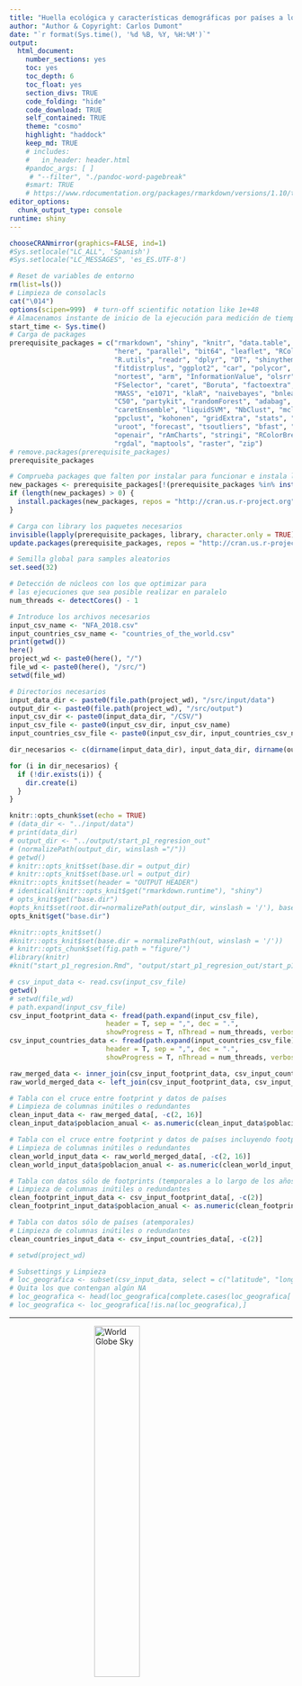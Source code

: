 ```yaml
---
title: "Huella ecológica y características demográficas por países a lo largo del tiempo"
author: "Author & Copyright: Carlos Dumont"
date: "`r format(Sys.time(), '%d %B, %Y, %H:%M')`"
output:
  html_document:
    number_sections: yes
    toc: yes
    toc_depth: 6
    toc_float: yes
    section_divs: TRUE
    code_folding: "hide"
    code_download: TRUE
    self_contained: TRUE
    theme: "cosmo"
    highlight: "haddock"
    keep_md: TRUE
    # includes:
    #   in_header: header.html
    #pandoc_args: [ ]
     # "--filter", "./pandoc-word-pagebreak" 
    #smart: TRUE
    # https://www.rdocumentation.org/packages/rmarkdown/versions/1.10/topics/html_document
editor_options:
  chunk_output_type: console
runtime: shiny
---
```

<meta charset = "UTF-8">
<style>
    body .main-container {
        max-width: 100%;
    }
    body .centered-image {
      display: block;
      margin-left: auto;
      margin-right: auto;
    }
    h1 {
      font-weight: bold;
    }
    h2 {
      font-weight: bold;
    }
    h3 {
      font-weight: bold;
    }
    h4 {
      font-weight: bold;
    }
    h5 {
      font-weight: bold;
    }
</style>

<!--Carga de PreRequisitos y Paquetes-->
```r
chooseCRANmirror(graphics=FALSE, ind=1)
#Sys.setlocale("LC_ALL", 'Spanish')
#Sys.setlocale("LC_MESSAGES", 'es_ES.UTF-8')

# Reset de variables de entorno
rm(list=ls())
# Limpieza de consolacls
cat("\014")
options(scipen=999)  # turn-off scientific notation like 1e+48
# Almacenamos instante de inicio de la ejecución para medición de tiempos
start_time <- Sys.time()
# Carga de packages
prerequisite_packages = c("rmarkdown", "shiny", "knitr", "data.table", "DT",
                          "here", "parallel", "bit64", "leaflet", "RColorBrewer",
                          "R.utils", "readr", "dplyr", "DT", "shinythemes", "psych", "FSA",
                          "fitdistrplus", "ggplot2", "car", "polycor", "ggpubr", "lmtest",
                          "nortest", "arm", "InformationValue", "olsrr", "leaps", "relaimpo",
                          "FSelector", "caret", "Boruta", "factoextra", "FactoMineR", "nFactors",
                          "MASS", "e1071", "klaR", "naivebayes", "bnlearn", "rpart", "party",
                          "C50", "partykit", "randomForest", "adabag", "tree", "gbm",
                          "caretEnsemble", "liquidSVM", "NbClust", "mclust", "fpc", "dbscan",
                          "ppclust", "kohonen", "gridExtra", "stats", "ggfortify", 
                          "uroot", "forecast", "tsoutliers", "bfast", "pryr", "kableExtra",
                          "openair", "rAmCharts", "stringi", "RColorBrewer", "sp", "maps", "mapdata",
                          "rgdal", "maptools", "raster", "zip")
# remove.packages(prerequisite_packages)
prerequisite_packages

# Comprueba packages que falten por instalar para funcionar e instala los que falten
new_packages <- prerequisite_packages[!(prerequisite_packages %in% installed.packages()[,"Package"])]
if (length(new_packages) > 0) {
  install.packages(new_packages, repos = "http://cran.us.r-project.org")
}

# Carga con library los paquetes necesarios
invisible(lapply(prerequisite_packages, library, character.only = TRUE))
update.packages(prerequisite_packages, repos = "http://cran.us.r-project.org")

# Semilla global para samples aleatorios
set.seed(32)

# Detección de núcleos con los que optimizar para
# las ejecuciones que sea posible realizar en paralelo
num_threads <- detectCores() - 1

```

<!-- Directorios necesarios-->
```r
# Introduce los archivos necesarios
input_csv_name <- "NFA_2018.csv"
input_countries_csv_name <- "countries_of_the_world.csv"
print(getwd())
here()
project_wd <- paste0(here(), "/")
file_wd <- paste0(here(), "/src/")
setwd(file_wd)

# Directorios necesarios
input_data_dir <- paste0(file.path(project_wd), "/src/input/data")
output_dir <- paste0(file.path(project_wd), "/src/output")
input_csv_dir <- paste0(input_data_dir, "/CSV/")
input_csv_file <- paste0(input_csv_dir, input_csv_name)
input_countries_csv_file <- paste0(input_csv_dir, input_countries_csv_name)

dir_necesarios <- c(dirname(input_data_dir), input_data_dir, dirname(output_dir), output_dir)

```

<!-- Comprueba que todos los directorios necesarios existen -->
```r
for (i in dir_necesarios) {
  if (!dir.exists(i)) {
    dir.create(i)
  }
}

```

<!-- Configuración rmarkdown shiny -->
```r
knitr::opts_chunk$set(echo = TRUE)
# (data_dir <- "../input/data")
# print(data_dir)
# output_dir <- "../output/start_p1_regresion_out"
# (normalizePath(output_dir, winslash ="/"))
# getwd()
# knitr::opts_knit$set(base.dir = output_dir)
# knitr::opts_knit$set(base.url = output_dir)
#knitr::opts_knit$set(header = "OUTPUT HEADER")
# identical(knitr::opts_knit$get("rmarkdown.runtime"), "shiny")
# opts_knit$get("base.dir")
#opts_knit$set(root.dir=normalizePath(output_dir, winslash = '/'), base.dir = normalizePath(output_dir, winslash = '/'), base.url = normalizePath(output_dir, winslash = '/'))
opts_knit$get("base.dir")

#knitr::opts_knit$set()
#knitr::opts_knit$set(base.dir = normalizePath(out, winslash = '/'))
# knitr::opts_chunk$set(fig.path = "figure/")
#library(knitr)
#knit("start_p1_regresion.Rmd", "output/start_p1_regresion_out/start_p1_regresion.md")
```

<!-- Carga de los datos de entrada de los datos de entrada-->
```r
# csv_input_data <- read.csv(input_csv_file)
getwd()
# setwd(file_wd)
# path.expand(input_csv_file)
csv_input_footprint_data <- fread(path.expand(input_csv_file),
                        header = T, sep = ",", dec = ".",
                        showProgress = T, nThread = num_threads, verbose = F, encoding = "UTF-8")
csv_input_countries_data <- fread(path.expand(input_countries_csv_file),
                        header = T, sep = ",", dec = ".",
                        showProgress = T, nThread = num_threads, verbose = F, encoding = "UTF-8")

raw_merged_data <- inner_join(csv_input_footprint_data, csv_input_countries_data, by = c("pais" = "pais"))
raw_world_merged_data <- left_join(csv_input_footprint_data, csv_input_countries_data, by = c("pais" = "pais"))

# Tabla con el cruce entre footprint y datos de países
# Limpieza de columnas inútiles o redundantes
clean_input_data <- raw_merged_data[, -c(2, 16)]
clean_input_data$poblacion_anual <- as.numeric(clean_input_data$poblacion_anual)

# Tabla con el cruce entre footprint y datos de países incluyendo footprints no interseccionados con los países
# Limpieza de columnas inútiles o redundantes
clean_world_input_data <- raw_world_merged_data[, -c(2, 16)]
clean_world_input_data$poblacion_anual <- as.numeric(clean_world_input_data$poblacion_anual)

# Tabla con datos sólo de footprints (temporales a lo largo de los años)
# Limpieza de columnas inútiles o redundantes
clean_footprint_input_data <- csv_input_footprint_data[, -c(2)]
clean_footprint_input_data$poblacion_anual <- as.numeric(clean_footprint_input_data$poblacion_anual)

# Tabla con datos sólo de países (atemporales)
# Limpieza de columnas inútiles o redundantes
clean_countries_input_data <- csv_input_countries_data[, -c(2)]

# setwd(project_wd)

# Subsettings y Limpieza
# loc_geografica <- subset(csv_input_data, select = c("latitude", "longitude"))
# Quita los que contengan algún NA
# loc_geografica <- head(loc_geografica[complete.cases(loc_geografica[ , 1:2]),], 50)
# loc_geografica <- loc_geografica[!is.na(loc_geografica),]
```


<hr>
<img src = "static/img/world_sky.png" alt="World Globe Sky" class="centered-image" width = 40%>

# Introducción
<p>En este proyecto de análisis de datos se aborda un estudio en términos demográficos, económicos y de huella ecológica dedicada en consumo en los distintos países.</p>

<!-- ## Tabla completa de datos de entrada (Footprint + Countries) -->
<!-- Datos de entrada -->
<!-- <p>Ejemplo de tabla de huella ecológica de consumo con los 10 países con mayor PIB anual en 2010.</p> -->
```r
# head_raw_table <- raw_world_merged_data[order(raw_world_merged_data$PIB_fijo_percap, decreasing = TRUE), ]
# head_raw_table <- head_raw_table[head_raw_table[, "anyo"] == ("2010"), ]
# head_raw_table <- head_raw_table[head_raw_table[, "tipoRegistro"] == ("EFConsTotGHA"), ]
# head_raw_table <- head(head_raw_table, n = 10)
# head_raw_table

# kable(head(raw_world_merged_data[order(raw_world_merged_data$PIB_fijo_percap), ], n = 10)) %>%
#   kable_styling(bootstrap_options = c("striped", "hover", "condensed", "responsive")) %>%
#   scroll_box(width = "1000px", height = "820px") %>% row_spec(0, angle = -45)


# suppressWarnings(DT::datatable(data = raw_world_merged_data,
#                                options = list(pageLength = 10,
#                                                 initComplete = JS("function(settings, json) {
#                                                                     $(this.api().table().header()).css({
#                                                                       'background-color': '#fff',
#                                                                       'color': '#00f'
#                                                                     });
#                                                                    }")),
#                                rownames = FALSE, filter = 'top', width = 600))


# library(shiny)
# library(dplyr)
# library(readr)
# load(url("http://s3.amazonaws.com/assets.datacamp.com/production/course_4850/datasets/movies.Rdata"))
# 
# # UI
# ui <- fluidPage(
#   sidebarLayout(
#     
#     # Input(s)
#     sidebarPanel(
#       
#       # Select filetype
#       radioButtons(inputId = "filetype",
#                    label = "Select filetype:",
#                    choices = c("csv", "tsv"),
#                    selected = "csv"),
#       
#       # Select variables to download
#       checkboxGroupInput(inputId = "selected_var",
#                          label = "Select variables:",
#                          choices = names(movies),
#                          selected = c("title"))
#       
#     ),
# 
#         
#     # Output(s)
#     mainPanel(
#       HTML("Select filetype and variables, then download and/or view the data."),
#       br(), br(),
#       downloadButton(outputId = "download_data", label = "Download data"),
#       br(), br(),
#       DT::dataTableOutput(outputId = "moviestable")
#     )
#   )
# )
# 
# # Server
# server <- function(input, output) {
#   
#   # Create reactive data frame
#   movies_selected <- reactive({
#     req(input$selected_var)               # ensure input$selected_var is available
#     movies %>% select(input$selected_var) # select columns of movies
#   })
#   
#   # Create data table
#   output$moviestable <- DT::renderDataTable({
#     DT::datatable(data = movies_selected(), 
#                   options = list(pageLength = 10), 
#                   rownames = FALSE)
#   })
#   
#   # Download file
#   output$download_data <- downloadHandler(
#     filename = function() {
#       paste0("movies.", input$filetype)
#     },
#     content = function(file) { 
#       if(input$filetype == "csv"){ 
#         write_csv(movies_selected(), path = file) 
#       }
#       if(input$filetype == "tsv"){ 
#         write_tsv(movies_selected(), path = file) 
#       }
#     }
#   )
#   
# }


# # UI
# ui <- fluidPage(
#   theme = shinytheme("cosmo"),
#   sidebarLayout(
#     # Input(s)
#     sidebarPanel(
#       # Select filetype
#       radioButtons(inputId = "filetype",
#                    label = "Seleccione formato de descarga de los datos:",
#                    choices = c("csv", "tsv"),
#                    selected = "csv"),
# 
#       # Select variables to download
#       checkboxGroupInput(inputId = "selected_var",
#                          label = "Seleccione los atributos a mostrar:",
#                          choices = names(raw_world_merged_data),
#                          selected = names(raw_world_merged_data)), 
#       width = 2
#     ),
# 
#     # Output(s)
#     mainPanel(
#       HTML('Haga click en "Descargar" para obtener los datos usados.'),
#       br(), br(),
#       downloadButton(outputId = "download_data", label = "Descargar"),
#       br(), br(),
#       DT::dataTableOutput(outputId = "input_data_DT")
#     )
#   )
# )
# 
# # Server
# server <- function(input, output) {
# 
#   # Create reactive data frame
#   input_selected_vars <- reactive({
#     req(input$selected_var)               # ensure input$selected_var is available
#     raw_world_merged_data %>% select(input$selected_var) # select columns of movies
#   })
# 
#   # Create data table
#   output$input_data_DT <- DT::renderDataTable({
#     DT::datatable(data = input_selected_vars(),
#                   options = list(pageLength = 10),
#                   rownames = FALSE)
#   })
# 
#   # Download file
#   output$download_data <- downloadHandler(
#     filename = function() {
#       paste0("input_data.", input$filetype)
#     },
#     content = function(file) {
#       if(input$filetype == "csv"){
#         write_csv(input_selected_vars(), path = file)
#       }
#       if(input$filetype == "tsv"){
#         write_tsv(input_selected_vars(), path = file)
#       }
#     }
#   )
# 
# }
# 
# Create a Shiny app object
# shinyApp(ui = ui, server = server,
#          options = list(height = 820))

# shinyApp(ui = ui, server = server)

```


## Análisis de datos de la huella ecológica de países a lo largo del tiempo del año 1961 a 2014
<img src = "static/img/world-by-landtype.png" alt="Ejemplo de gráfica de huella ecológica por tipo de tierra" class="centered-image" width = 50%>
<p>La huella ecológica son las "hectáreas globales" dedicadas a distintos tipos de actividades (consumo, producción, importación, exportación y regeneración de recursos).</p>
<p>La huella ecológica o <b>hectáreas globales</b> se entienden como una medida de la superficie empleada en el uso de recursos <b>ponderada</b> mediante la "capacidad" de uso de esa superficie (no es equivalente una hectárea en el desierto que una hectárea de bosque).</p>
### Descripción de los datos de huella ecológica (Footprint)
<p>En este set de datos tenemos los registros de 196 países desde los años 1961 y 2014 como máximo (hay países donde no hay registro de ciertos atributos específicos para determinados años para evitar incluir datos no fiables).</p>
<p>Los registros incluyen un registro "World" que puede alterar nuestros datos por países, por lo que dichos registros y de determinados países de escasa estandarización serán eliminados de nuestro data set.</p>
<p>Para cada país, contamos con la huella ecológica (en términos de hectáreas globales totales y per capita) empleada en 5 tipos de actividades:</p>
<img src = "static/img/data_EFformula.png" alt="Tipos de Actividades" class="centered-image" width = 60%>
<ol>
  <li><b>EFConsTotGHA / EFConsPerCap:</b> huella ecológica dedicada al <b>consumo,</b> también llamada simplemente huella ecológica.</li>
  <li><b>EFProdTotGHA / EFProdPerCap:</b> huella ecológica dedicada a la <b>producción.</b>
  <li><b>BiocapTotGHA / BiocapPerCap:</b> huella ecológica que aporta a la <b>regeneración de vida biológica/recursos (biocapacidad).</b> La biocapacidad es medida calculando la cantidad de tierras y mares biológicamente productivos disponibles para proveer de recursos a la población y para absorver sus residuos, dadas las tecnologías y prácticas de gestión actuales. Para que sea comparable a través de la localización y el tiempo, las áreas se han ajustado proporcionalmente a su productividad biológica. Estas áreas ajustadas son las denominadas "hectáreas globales". Dado que los países difieren en la productividad de sus ecosistemas, esto se verá reflejado en los registros.</li>
  <li><b>EFPImportsTotGHA / EFImportsPerCap:</b> huella ecológica dedicada a las <b>importaciones.</b></li>
  <li><b>EFExportsTotGHA / EFExportsPerCap:</b> huella ecológica dedicada a las <b>exportaciones.</b></li>
</ol>
<p>En los casos en que sea mejor un análisis específico para un tipo de actividad concreta, se enfocará el análisis en el consumo (EFCons...) y alternativamente en la regeneración de recursos (Biocap...)</p>
<p>Las columnas de "tierra_cultivo" a "carbon" son el número de hectáreas globales de este tipo de tierras requeridas para consumo, producción o biocapacidad. La columna "total" es la suma the todos estos valores</p>

<p>Es necesario señalar que el atributo "carbon" vale 0 en los registros de tipo de actividad "Biocapacity". Esto se debe a que la demanda de biocapacidad en términos de "carbon" está incluido y aportado en el atributo "tierra_bosques".</p>

<img src = "static/img/WorldAverage.png" alt="Ejemplo de media por países" class="centered-image" width = 80%>

<p>Atributos utilizados (totales y/o per capita):</p>
<ol>
  <li><b>pais:</b> nombre del país al que hace referencia el registro. <b>Cualitativo.</b></li>
  <li><b>continente:</b> continente al que pertenece el país. <b>Cualitativo.</b></li>
  <li><b>subcontinente:</b> subcontinente al que pertenece el país. <b>Cualitativo.</b></li>
  <li><b>anyo:</b> año del registro (el intervalo depende del país). <b>Cualitativo/Cuantitativo.</b></li>
  <li><b>tipoRegistro:</b> tipo de actividad (consumo, producción, biocapacidad, importación o exportación). <b>Cualitativo.</b></li>
  <li><b>tierra_cultivo:</b> hectáreas globales destinadas a la agricultura (cultivos y derivados de cultivos. Los valores de tierra_cultivo en actividad Biocapacity son los mismos que en Production porque todas las hectáreas de biocapacidad demandada en cultivos son las usadas para producción en tierras de cultivo. <b>Cuantitativo.</b></li>
  <li><b>tierra_ganaderia:</b>  hectáreas globales destinadas a la ganadería (carne, cuero, etc.). Incluye tierras usadas para ganado, pero no para las tierras cultivadas para alimento de ganado. <b>Cuantitativo.</b></li>
  <li><b>tierra_bosques:</b> hectáreas globales de bosques (para obtención de madera, celulosa y derivados de la madera). <b>Cuantitativo.</b></li>
  <li><b>extension_pesca:</b> hectáreas globales destinadas en extensión marina e infrastructuras terrestres para pesca (destinado a pesca y derivados de la pesca). <b>Cuantitativo.</b></li>
  <li><b>tierra_construida:</b> hectáreas globales construidas (tierra cubierta por insfrastructuras humanas). No incluye el comercio de infrastructuras ni inmuebles. Los valores en el tipo de actividad Biocapacity son los mismos que en Production porque el 100% de la biocapacidad cubierta es la demandada para cubrir la infrastructura de producción. <b>Cuantitativo.</b></li>
  <li><b>carbon:</b> hectáreas globales dedicadas al consumo de carbón, combustibles fósiles y muestra de las emisiones. <b>Cuantitativo.</b></li>
  <li><b>total:</b> suma de todos los tipos de tierras (hectáreas globales) de cada país para un año y tipo de actividad concreto. <b>Cuantitativo.</b></li>
  <li><b>PIB_anual_percap:</b> PIB anual del país basado en la constante del valor de USD de 2010. <b>Cuantitativo.</b></li>
  <li><b>poblacion_anual:</b> población anual del país (en miles de personas) estimada por la FAO. <b>Cuantitativo.</b></li>
</ol>

<p>Atributos descartados:</p>
<ol>
  <li><b>ISO alpha-3 code:</b> código. Descartado por irrelevancia.</li>
</ol>

### Unidades y metodología
<p>La única medida de este dataset es la hectárea global. Es una unidad de tierra normalizada mediante la productividad biológica a lo largo de los distintos tipos de actividad, tierras, país y año. Ésta es la unidad usada en detrimento de la hectárea física debido a la necesidad de comparar distintas regiones, tiempos y tipos de tierras en un mismo rango. Esta estrategia se apoya en la base de la metodología de cálculo de la huella ecológica</p>
<p>La huella ecológica de consumo registra las necesidades en cuanto a area requerido por el consumo (incluyendo producción mas importación menos exportación), mientras que la huella ecológica de producción registra sólo el área requerida para producción en el país.</p>
<p>Las huellas ecológicas de estos tipos de actividades se relacionan mediante la siguiente ecuación:</p>
<p><b>EF Consumption = EF Production + EF Imports - EF Exports</b></p>
<p>La huella ecológica de producción y comercio (importación + exportación) es la cantidad de hectáreas globales que son calculadas dedicadas a productos en cada país mediante el uso de enormes data sets de producción y comercio. Los valores de dichos productos son sumados y aplicados a la ecuación previamente descrita para cada tipo de tierra (cultivo, ganadería, etc.).</p>
<img src = "static/img/2018-world-deficit-reserve.png" alt="Ejemplo de media por países" class="centered-image" width = 50%>

### Fuentes y referencias
<p>Fuentes, referencias y mas información en <a href = "https://www.kaggle.com/footprintnetwork/national-footprint-accounts-2018">Kaggle Footprint Network 2018</a> y <a href = "https://www.footprintnetwork.org/resources/data/">Footprint Network</a>.</p> 


<hr>
## Análisis de datos de demográficos de los países en el año 2000
<img src = "static/img/dataset-cover.png" alt="World Countries DataSet cover" class="centered-image" width = 80%>
<p>Datos demográficos <b>atemporales</b> sobre población, economía, natalidad, mortalidad y alfabetización de los países.</p>
<p>Este dataset será utilizado por su posible relación y con los datos de producción y huella ecológica. Nos servirá tanto como dataset independiente para análisis como para complemento al dataset previo mediante el cruce de datos en base a los países. De esta manera podremos comparar conclusiones con relación semántica.</p>

### Descripción de los datos demográficos (Countries)
<p>En este set de datos tenemos los registros demográficos de países.</p>
<p>Los atributos para dichos registros y sus unidades presentan distinta naturaleza: económica, mortalidad, natalidad, población, consumo,...</p>
<img src = "static/img/world-data.png" alt="Data Map" class="centered-image" width = 30%>

<p>Atributos utilizados:</p>
<ol>
  <li><b>pais:</b> nombre del país al que hace referencia el registro. <b>Cualitativo.</b></li>
  <li><b>poblacion_fija:</b> población del país (aprox. año 2000). <b>Cuantitativo.</b></li>
  <li><b>area:</b> área/extensión del país. <b>Cuantitativo.</b></li>
  <li><b>densidad_poblacion:</b> densidad poblacional del país. <b>Cuantitativo.</b></li>
  <li><b>ratio_area_costa:</b> ratio de cantidad de costa por área. <b>Cuantitativo.</b></li>
  <li><b>in_out_inmigracion:</b> tasa de inmigración. <b>Cuantitativo.</b></li>
  <li><b>mortalidad_infantil:</b> tasa de mortalidad infantil. <b>Cuantitativo.</b></li>
  <li><b>PIB_fijo_percap:</b>PIB per capita en USD. <b>Cualitativo</b></li>
  <li><b>alfabetizacion:</b> porcentaje de población alfabeta. <b>Cuantitativo.</b></li>
  <li><b>tel_moviles:</b> número de teléfonos móviles por cada mil habitantes. <b>Cuantitativo.</b></li>
  <li><b>terreno_cultivable_perc:</b> porcentaje de terreno cultivable. <b>Cuantitativo.</b></li>
  <li><b>cultivos_perc:</b> porcentaje de terrenos cultivados. <b>Cuantitativo.</b></li>
  <li><b>otros_perc:</b> porcentaje dedicado a otros usos. <b>Cuantitativo.</b></li>
  <li><b>clima:</b> tipo de clima generalizado del país. <b>Cualitativo/Cuantitativo.</b></li>
  <li><b>tasa_nacimiento:</b> tasa de nacimientos del país. <b>Cuantitativo.</b></li>
  <li><b>tasa_mortalidad:</b> tasa de mortalidad del país. <b>Cuantitativo.</b></li>
  <li><b>agricultura:</b> porcentaje de la actividad económica destinado a la agricultura. <b>Cuantitativo.</b></li>
  <li><b>industria:</b> aporcentaje de la actividad económica destinado a la industria. <b>Cuantitativo.</b></li>
  <li><b>servicios:</b> porcentaje de la actividad económica destinado al sector servicios. <b>Cuantitativo.</b></li>
</ol>
  
<p>Atributos descartados:</p>
<ol>
  <li><b>region:</b> código de región. Descartado por redundancia.</li>
</ol>

### Unidades y Metodología
<p>La tabla de datos fijos sobre los países contiene valores con distintas unidades para los distintos atributos.</p>
<p>A continuación se describen consideraciones adicionales necesarias.<p>
<ul>
  <li>El <b>área</b> del país está expresado en millas cuadradas.</li>
  <li>La <b>densidad de población</b> es medida en habitantes por milla cuadrada.</li>
  <li>El <b>ratio_area_costa</b> es expresado con un ratio de longitud de costa por area del país.</li>
  <li>Las <b>tasa de mortalidad infantil</b> está medida por cada 1000.</li>
  <li>El <b>producto interior bruto (PIB)</b> está medido en USD per capita.S</li>
  <li>La <b>alfabetización</b> es medida en porcentaje de la población total.</li>
  <li>El atributo <b>tel_moviles</b> está expresado como el número de teléfonos móviles por cada 1000 habitantes.</li>
  <li>El <b>terreno_cultivable_perc</b> es medido en términos de porcentaje del área del país.</li>
  <li>Los terrenos con <b>cultivos_perc</b> son expresados en términos de porcentaje del área del país.</li>
  <li>Las <b>tasa de natalidad y tasa de mortalidad</b> están medidas en nacimientos/muertes anuales por cada 1000 personas.</li>
  <li>La <b>agricultura</b> es expresada en términos de porcentaje de la actividad económica del país.</li>
</ul>

<img src = "static/img/global-ag-map.png" alt="Data World Map" class="centered-image" width = 40%>

<p>Las descripciones de los distintos valores del atributo <b>clima</b> son las siguientes:</p>
<ol>
  <li>Tropicales secos, tundras y lugares helados. Clasificación B y E.</li>
  <li>Tropicales húmedos. Clasificación A.</li>
  <li>Temperaturas húmedas subtropicales y temperaturas continentales. Clasificación Cfa, Cwa, y D.</li>
  <li>Veranos secos calurosos e inviernos húmedos.</li>
</ol>
<img src = "static/img/world_climate.png" alt="Data World Map" class="centered-image" width = 50%>

### Fuentes y referencias
<p>Fuentes, referencias y mas información en <a href = "https://www.kaggle.com/fernandol/countries-of-the-world">Kaggle Countries of the World</a> y <a href = "http://gsociology.icaap.org/dataupload.html">US Government Sociology Data Sets</a>.</p> 


<hr>
## Análisis conjunto
<p>En los casos aplicables, se hará un análisis conjunto y/o comparativo entre conclusiones de una y otra tabla de datos, así como cruzados, por su relación semántica. Se busca abordar también la posibilidad de relación entre la huella ecológica y datos adicionales demográficos.</p>

<p>No obstante, la correlación entre ambos datasets complementados será previsiblemente baja al tratarse de dos conjuntos de datos de naturaleza diferente, pues el primero se refiere a datos temporales (anuales) y el segundo a datos fijos.</p>


<hr>
## Objetivos
<p>Se definen los siguientes objetivos como propósito de nuestro análisis de los dos datasets relacionados (independiente y complementariamente).</p>
<p><b>Técnicos:</b></p>
<ol>
  <li>Análisis de indicadores estadísticos de los datos.</li>
  <li>Análisis de correlaciones lineales y no lineales.</li>
  <li>Generación de modelos lineales y no lineales.</li>
  <li>Predicción y clasificación mediante modelos lineales y no lineales.</li>
  <li>Análisis de importancia de atributos, limpieza de estos y reducción de la dimensionalidad.</li>
  <li>Clasificación, clusterización y predicción temporal.</li>
</ol>
<p><b>Semánticos:</b></p>
<ol>
  <li>Detectar correlaciones entre distintos atributos.</li>
  <li>Detectar evidencias y tendencias.</li>
  <li>Clasificar correctamente nuevos datos.</li>
  <li>Predecir correctamete los valores de nuevos datos temporales.</li>
</ol>

<p><b>Análisis:</b></p>
<p>A lo largo del desarrollo, la dirección de los análisis se ha ido definiendo basados en los atributos mas desatacables.</p>
<ol>
  <li>Identificar correlaciones entre huella total ecológica empleada en consumo, área de un país y su población anual.</li>
  <li>Identificar correlaciones entre tasa de nacimiento, tasa de mortalidad, porcentajes de dedicación de la economía (agricultura, industria y servicios), PIB per capita del país, nivel de alfabetización y número de teléfonos móviles por habitantes.</li>  <li>Clasificar correctamente nuevos datos.</li>
  <li>Clasificación, en base a etiquetas de tasa de natalidad alta a baja, de nuevos datos mediante el uso de modelos de regresión y redes de neuronas entrenadas.</li>
    <li>Agrupamiento de datos en base a características comunes de los atributos que influyan en la tasa de nacimiento.</li>
</ol>

<hr>
## Metodología de trabajo
<p>Dado el carácter recursivo y cíclico de un proyecto de análisis de datos, el proceso de trabajo será el de:</p>
<ol>
  <li>Visualización inicial de distintos atributos.</li>
  <li>Resúmenes estadísticos</li>
  <li>Correlaciones lineales</li>
  <li>Modelo regresión lineal</li>
  <li>Correlaciones no lineales</li>
  <li>Modelo regresión no lineal</li>
  <li>Selección de atrbutos post-analisis inicial</li>
  <li>Detección de outliners post-analisis inicial</li>
  <li>Reducción de la dimensionalidad post-analisis inicial</li>
  <li>Clasificación</li>
  <li>Clusterización</li>
  <li>Predicción de series temporales</li>
</ol>
<p>Estos pasos serán repetidos tras ajustes detectados en diferentes secciones.</p>
<p>Por este carácter cíclico, se presentan en las primeras fases de visualización, algunos ajustes acometidos en base a posteriores secciones como la de Correlación (hetcor()), Selección de atributos, Detección de Outliers y Reducción de la dimensionalidad.</p>

<p>La implicación directa de esta condición es que habiendo detectado las mejores tablas y atributos a utilizar para la identificación de correlaciones, centraremos nuestro análisis en las tablas de valores totales normalizados para las actividades de <b>Consumo</b> y <b>Producción</b> con NA siempre que sea posible.</p>
<p>En los casos en que no sea posible el uso de las tablas con NA para la aplicación de <b>modelos y entrenamientos</b>, usaremos las <b>tablas equivalentes sin valores NA</b></p>
<p>En los casos en que sea preferible una visualización de los <b>datos reales</b>, se utilizarán las <b>tablas de datos equivalentes sin normalizar.</b></p>

### Paquetes de R utilizados
```r
prerequisite_packages
```

<hr>
## Preparación de los datos
### Eliminación de NAs
<p>Se procede a la creación de tablas alternativas sin los datos de que contienen valores "NA".</p>
<p>Se realizará tanto para la tabla general como para un filtrado en el que se pierda un menor número de NAs (eliminando previamente atributos con mayor número de NAs a ignorar en posteriores análisis).</p>
<p>Se conserva la tabla de datos de entrada con los NAs para ser utilizado como un set mas completo en las funciones en que sea posible y/o los NAs no afecten.</p>

```r
print("Eliminación de columnas con valores NA:")
print("Tabla sin columnas de huella ecológica de tierras específicas (sólo total) ni de PIB anual (concentración mayoritaria de valores NA)")
noNaColCleanData <-  clean_input_data[, -c(6:11, 13)]

print("Tabla sin columnas de huella ecológica de tierras específicas (sólo total) (concentración mayoritaria de valores NA")
noNaColTierrasCleanData <-  clean_input_data[, -c(6:11)]
noNaColTierrasCleanFootprintData <-  clean_footprint_input_data[, -c(6:11)]

print("Tabla sin columnas de PIB anual (concentración mayoritaria de valores NA)")
noNaColPIBCleanData <-  clean_input_data[, -c(13)]

print("Tabla sin columnas de clima (concentración mayoritaria de valores NA)")
noNaColTodosCleanData <-  clean_input_data[, -c(6:11, 13, 27)]
noNaColCleanClimaCountriesData <-  clean_countries_input_data[, -c(14)]

print("Eliminación de filas con valores NA en ala tabla original:")
noNaFilCleanInputData <-  clean_input_data[complete.cases(clean_input_data), ]
naFilCleanInputData <- clean_input_data[!complete.cases(clean_input_data), ]
noNaFilCleanFootprintData <- clean_footprint_input_data[complete.cases(clean_footprint_input_data), ]
naFilCleanFootprintData <- clean_footprint_input_data[!complete.cases(clean_footprint_input_data), ]
noNaFilCleanCountriesData <- clean_countries_input_data[complete.cases(clean_countries_input_data), ]
naFilCleanCountriesData <- clean_countries_input_data[!complete.cases(clean_countries_input_data), ]

print("Eliminación de filas con valores NA en la tabla completa con columnas limpiadas:")
noNaFilColCleanInputData <-  noNaColTodosCleanData[complete.cases(noNaColTodosCleanData), ]
naFilColCleanInputData <- noNaColTodosCleanData[!complete.cases(noNaColTodosCleanData), ]
noNaFilColCleanFootprintData <- noNaColTierrasCleanFootprintData[complete.cases(noNaColTierrasCleanFootprintData), ]
naFilColCleanFootprintData <- noNaColTierrasCleanFootprintData[!complete.cases(noNaColTierrasCleanFootprintData), ]
noNaFilColCleanCountriesData <- noNaColCleanClimaCountriesData[complete.cases(noNaColCleanClimaCountriesData), ]
naFilColCleanCountriesData <- noNaColCleanClimaCountriesData[!complete.cases(noNaColCleanClimaCountriesData), ]
noNaFilColCleanTierrasData <- noNaColTierrasCleanData[complete.cases(noNaColTierrasCleanData), ]
naFilColCleanTierrasData <- noNaColTierrasCleanData[!complete.cases(noNaColTierrasCleanData), ]

```

### Normalización de los datos
<p>Normalización de los datos numéricos (rango de valores entre 0 y 1).</p>
```r
print("Normalización de tabla original con NAs:")
columnasNumericas <- c(6:32)
print("Maximos de cada columna")
maxValues <- apply(clean_input_data[, columnasNumericas], 2, function(x) max(x, na.rm = TRUE))
print("Minimos de cada columna")
minValues <- apply(clean_input_data[, columnasNumericas], 2, function(x) min(x, na.rm = TRUE))
print("Normalización")
normInputData <- mapply(function(a, b, c) {(a - b) / (c - b)}, a = clean_input_data[, columnasNumericas], b = minValues, c = maxValues)
# Conversion de matriz en dataframe
#class(normData)
normInputData <- as.data.frame(normInputData)
# Limpieza de NaNs por columnas con todo valores 0 que hacen fallar la formula por divisiones entre 0
# normInputData[is.na(normInputData)] <- 0
#class(normData)
inputCualitativas <- clean_input_data[, 1:5]
#left_join(normData, salidas, by = NULL)
normInputData <- data.frame(inputCualitativas, normInputData)


print("Normalización de tabla completa limpia sin NAs:")
columnasNumericasNoNa <- c(6:24)
print("Maximos de cada columna")
maxValuesNoNa <- apply(noNaFilColCleanInputData[, columnasNumericasNoNa], 2, function(x) max(x, na.rm = TRUE))
print("Minimos de cada columna")
minValuesNoNa <- apply(noNaFilColCleanInputData[, columnasNumericasNoNa], 2, function(x) min(x, na.rm = TRUE))
print("Normalización")
normNoNaInputData <- mapply(function(a, b, c) {(a - b) / (c - b)}, a = noNaFilColCleanInputData[, columnasNumericasNoNa], b = minValuesNoNa, c = maxValuesNoNa)
# Conversion de matriz en dataframe
normNoNaInputData <- as.data.frame(normNoNaInputData)
# Limpieza de NaNs por columnas con todo valores 0 que hacen fallar la formula por divisiones entre 0
noNaInputCualitativas <- noNaFilColCleanInputData[, 1:5]
normNoNaInputData <- data.frame(noNaInputCualitativas, normNoNaInputData)


# print("Normalización de tabla Footprint limpia sin NAs:")
# columnasNumericasNoNaFootprint <- c(6:8)
# print("Maximos de cada columna")
# maxValuesNoNaFootprint <- 
#   apply(noNaFilColCleanFootprintData[, columnasNumericasNoNaFootprint], 2, function(x) max(x, na.rm = TRUE))
# print("Minimos de cada columna")
# minValuesNoNaFootprint <- apply(noNaFilColCleanFootprintData[, columnasNumericasNoNaFootprint], 2, function(x) min(x, na.rm = TRUE))
# 
# print("Normalización")
# normNoNaFootprintInputData <- mapply(function(a, b, c) {(a - b) / (c - b)}, a = noNaFilColCleanFootprintData[, columnasNumericasNoNaFootprint], b = minValuesNoNaFootprint, c = maxValuesNoNaFootprint)
# 
# # Conversion de matriz en dataframe
# normNoNaFootprintInputData <- as.data.frame(normNoNaFootprintInputData)
# # Limpieza de NaNs por columnas con todo valores 0 que hacen fallar la formula por divisiones entre 0
# 
# inputNoNaFootprintCualitativas <- noNaFilColCleanFootprintData[, 1:5]
# normNoNaFootprintInputData <- data.frame(inputNoNaFootprintCualitativas, normNoNaFootprintInputData)
# 
# print("Normalización de tabla Countries limpia sin NAs:")
# columnasNumericasNoNaCountries <- c(2:18)
# print("Maximos de cada columna")
# maxValuesNoNaCountries <- apply(noNaFilColCleanCountriesData[, columnasNumericasNoNaCountries], 2, function(x) max(x, na.rm = TRUE))
# print("Minimos de cada columna")
# minValuesNoNaCountries <- apply(noNaFilColCleanCountriesData[, columnasNumericasNoNaCountries], 2, function(x) min(x, na.rm = TRUE))
# 
# print("Normalización")
# normCountriesInputData <- mapply(function(a, b, c) {(a - b) / (c - b)}, a = noNaFilColCleanCountriesData[, columnasNumericasNoNaCountries], b = minValuesNoNaCountries, c = maxValuesNoNaCountries)
# 
# # Conversion de matriz en dataframe
# normCountriesInputData <- as.data.frame(normCountriesInputData)
# # Limpieza de NaNs por columnas con todo valores 0 que hacen fallar la formula por divisiones entre 0
# 
# inputNoNaCountriesCualitativas <- noNaFilColCleanCountriesData[, 1]
# normCountriesInputData <- data.frame(inputNoNaCountriesCualitativas, normCountriesInputData)

```

### Separación de los datos por tipo de actividad
<p>Creación de tablas específicas para cada tipo de actividad (consumo, producción, importación, exportación y biocapacidad).</p>
```r
print("Con la tabla sin normalizar:")
perCapInputData <- rbind(clean_input_data[clean_input_data[, "tipoRegistro"] == ("BiocapPerCap"), ],
                        clean_input_data[clean_input_data[, "tipoRegistro"] == ("EFConsPerCap"), ],
                        clean_input_data[clean_input_data[, "tipoRegistro"] == ("EFExportsPerCap"), ],
                        clean_input_data[clean_input_data[, "tipoRegistro"] == ("EFImportsPerCap"), ],
                        clean_input_data[clean_input_data[, "tipoRegistro"] == ("EFProdPerCap"), ]
                        )
totInputData <- rbind(clean_input_data[clean_input_data[, "tipoRegistro"] == ("BiocapTotGHA"), ],
                      clean_input_data[clean_input_data[, "tipoRegistro"] == ("EFConsTotGHA"), ],
                      clean_input_data[clean_input_data[, "tipoRegistro"] == ("EFExportsTotGHA"), ],
                      clean_input_data[clean_input_data[, "tipoRegistro"] == ("EFImportsTotGHA"), ],
                      clean_input_data[clean_input_data[, "tipoRegistro"] == ("EFProdTotGHA"), ]
                      )

totProduction <- clean_input_data[clean_input_data[, "tipoRegistro"] == ("EFProdTotGHA"), ]
totConsumption <- clean_input_data[clean_input_data[, "tipoRegistro"] == ("EFConsTotGHA"), ]
totBiocapacity <- clean_input_data[clean_input_data[, "tipoRegistro"] == ("BiocapTotGHA"), ]
totImports <- clean_input_data[clean_input_data[, "tipoRegistro"] == ("EFImportsTotGHA"), ]
totExports <- clean_input_data[clean_input_data[, "tipoRegistro"] == ("EFExportsTotGHA"), ]

perCapProduction <- clean_input_data[clean_input_data[, "tipoRegistro"] == ("EFProdPerCap"), ]
perCapConsumption <- clean_input_data[clean_input_data[, "tipoRegistro"] == ("EFConsPerCap"), ]
perCapBiocapacity <- clean_input_data[clean_input_data[, "tipoRegistro"] == ("BiocapPerCap"), ]
perCapImports <- clean_input_data[clean_input_data[, "tipoRegistro"] == ("EFImportsPerCap"), ]
perCapExports <- clean_input_data[clean_input_data[, "tipoRegistro"] == ("EFProdPerCap"), ]

print("Con la tabla normalizada:")
perCapNormInputData <- rbind(normInputData[normInputData[, "tipoRegistro"] == ("BiocapPerCap"), ],
                        normInputData[normInputData[, "tipoRegistro"] == ("EFConsPerCap"), ],
                        normInputData[normInputData[, "tipoRegistro"] == ("EFExportsPerCap"), ],
                        normInputData[normInputData[, "tipoRegistro"] == ("EFImportsPerCap"), ],
                        normInputData[normInputData[, "tipoRegistro"] == ("EFProdPerCap"), ]
                        )
totNormInputData <- rbind(normInputData[normInputData[, "tipoRegistro"] == ("BiocapTotGHA"), ],
                      normInputData[normInputData[, "tipoRegistro"] == ("EFConsTotGHA"), ],
                      normInputData[normInputData[, "tipoRegistro"] == ("EFExportsTotGHA"), ],
                      normInputData[normInputData[, "tipoRegistro"] == ("EFImportsTotGHA"), ],
                      normInputData[normInputData[, "tipoRegistro"] == ("EFProdTotGHA"), ]
                      )

totNormProduction <- normInputData[normInputData[, "tipoRegistro"] == ("EFProdTotGHA"), ]
totNormConsumption <- normInputData[normInputData[, "tipoRegistro"] == ("EFConsTotGHA"), ]
totNormBiocapacity <- normInputData[normInputData[, "tipoRegistro"] == ("BiocapTotGHA"), ]
totNormImports <- normInputData[normInputData[, "tipoRegistro"] == ("EFImportsTotGHA"), ]
totNormExports <- normInputData[normInputData[, "tipoRegistro"] == ("EFExportsTotGHA"), ]

perCapNormProduction <- normInputData[normInputData[, "tipoRegistro"] == ("EFProdPerCap"), ]
perCapNormConsumption <- normInputData[normInputData[, "tipoRegistro"] == ("EFConsPerCap"), ]
perCapNormBiocapacity <- normInputData[normInputData[, "tipoRegistro"] == ("BiocapPerCap"), ]
perCapNormImports <- normInputData[normInputData[, "tipoRegistro"] == ("EFImportsPerCap"), ]
perCapNormExports <- normInputData[normInputData[, "tipoRegistro"] == ("EFProdPerCap"), ]

print("Con la tabla normalizada sin NAs:")
perCapNoNaNormInputData <- rbind(normNoNaInputData[normNoNaInputData[, "tipoRegistro"] == ("BiocapPerCap"), ],
                        normNoNaInputData[normNoNaInputData[, "tipoRegistro"] == ("EFConsPerCap"), ],
                        normNoNaInputData[normNoNaInputData[, "tipoRegistro"] == ("EFExportsPerCap"), ],
                        normNoNaInputData[normNoNaInputData[, "tipoRegistro"] == ("EFImportsPerCap"), ],
                        normNoNaInputData[normNoNaInputData[, "tipoRegistro"] == ("EFProdPerCap"), ]
                        )
totNoNaNormInputData <- rbind(normNoNaInputData[normNoNaInputData[, "tipoRegistro"] == ("BiocapTotGHA"), ],
                      normNoNaInputData[normNoNaInputData[, "tipoRegistro"] == ("EFConsTotGHA"), ],
                      normNoNaInputData[normNoNaInputData[, "tipoRegistro"] == ("EFExportsTotGHA"), ],
                      normNoNaInputData[normNoNaInputData[, "tipoRegistro"] == ("EFImportsTotGHA"), ],
                      normNoNaInputData[normNoNaInputData[, "tipoRegistro"] == ("EFProdTotGHA"), ]
                      )

totNoNaNormProduction <- normNoNaInputData[normNoNaInputData[, "tipoRegistro"] == ("EFProdTotGHA"), ]
totNoNaNormConsumption <- normNoNaInputData[normNoNaInputData[, "tipoRegistro"] == ("EFConsTotGHA"), ]
totNoNaNormBiocapacity <- normNoNaInputData[normNoNaInputData[, "tipoRegistro"] == ("BiocapTotGHA"), ]
totNoNaNormImports <- normNoNaInputData[normNoNaInputData[, "tipoRegistro"] == ("EFImportsTotGHA"), ]
totNoNaNormExports <- normNoNaInputData[normNoNaInputData[, "tipoRegistro"] == ("EFExportsTotGHA"), ]

perCapNoNaNormProduction <- normNoNaInputData[normNoNaInputData[, "tipoRegistro"] == ("EFProdPerCap"), ]
perCapNoNaNormConsumption <- normNoNaInputData[normNoNaInputData[, "tipoRegistro"] == ("EFConsPerCap"), ]
perCapNoNaNormBiocapacity <- normNoNaInputData[normNoNaInputData[, "tipoRegistro"] == ("BiocapPerCap"), ]
perCapNoNaNormImports <- normNoNaInputData[normNoNaInputData[, "tipoRegistro"] == ("EFImportsPerCap"), ]
perCapNoNaNormExports <- normNoNaInputData[normNoNaInputData[, "tipoRegistro"] == ("EFProdPerCap"), ]

```

<!-- Backup de datos de entrada-->
```r
# csv_input_data <- read.csv(input_csv_file)
getwd()
# # setwd(file_wd)
# # path.expand(input_csv_file)
# fwrite(csv_input_footprint_data, file = paste0(output_dir, "/p1_out/CSV/InputData_backup.csv"), sep = ",",
#        row.names = T, nThread = num_threads, showProgress = T, verbose = F, buffMB = 8)
# fwrite(raw_merged_data, file = paste0(output_dir, "/p1_out/CSV/RawMergedData_backup.csv"), sep = ",",
#        row.names = T, nThread = num_threads, showProgress = T, verbose = F, buffMB = 8)

# # Datos limpios y Datos normalizados
# fwrite(clean_input_data, file = paste0(output_dir, "/p1_out/CSV/CleanMergedData_backup.csv"), sep = ",",
#        row.names = T, nThread = num_threads, showProgress = T, verbose = F, buffMB = 8)
# fwrite(normInputData, file = paste0(output_dir, "/p1_out/CSV/TotInputData_backup.csv"), sep = ",",
#        row.names = T, nThread = num_threads, showProgress = T, verbose = F, buffMB = 8)
# # save.image(file = paste0(output_dir, "/p1_out/RData/tidyInputData_backup.RData"))
# 
# # setwd(project_wd)

```


<hr>
# Estadística Descriptiva
## Indicadores estadísticos (tabla completa). describe() ("psych")
<p>A continuación se muestran los indicadores estadísticos sobre los valores de la tabla de Consumo</p>
<p>Nos permite ver medias, concentraciones, medianas, rangos y ajustes a forma de campana (Kurtosis).</p>
<p>Para favorecer el significado de los valores, ha sido aplicado sobre los datos in normalizar</p>
```r
suppressWarnings(
  describe(totConsumption, na.rm = TRUE, interp = FALSE, skew = TRUE, ranges = TRUE, trim = .1,
              type = 3, check = TRUE, fast = NULL, quant = NULL, IQR = TRUE, omit = TRUE)
)

```

## Indicacores estadísticos (atributo). Summarize() ("FSA")
<p>Indicadores estadísticos para un atributo.</p>
<p>El mismo caso anterior pero aplicado sólo a un atributo de la tabla. En este caso, sobre el atributo total (tierras huella ecológicas totales empleadas en consumo).</p>
```r
print("Indicadores estadisticos de superficie usada para consumo de recursos")
Summarize(totConsumption$total)

```

## Ajuste de distribución. descdist() ("fitdistrplus")
<p>Semejanza en cuanto ajuste de distribución de los datos a las funciones mas comunes (exponencial, gaussiana, etc.).</p>
<p>Concretamente, evaluaremos el atributo total (tierras totales) de consumo per capita.</p>
```r
descdist(perCapConsumption$total)

```
<p>Vemos que se acerca a una distribución exponencial</p>

## Distribución. qqnorm()
<p>Q-Q Plot de la variable total de recursos per capita empleados en consumo.</p>
```r
suppressWarnings(
  qqnorm(perCapConsumption$total)
)

```

## Tabla de contingencia
<p>Tabla de contingencia con el número de registros según climas y continentes.</p>
```r
inputContingTable <- table(perCapConsumption$continente,
                           perCapConsumption$clima)
inputContingTable
mosaicplot(inputContingTable, shade = TRUE, main = "Tabla de contingencia", xlab = "Subcontinente", ylab = "Clima")

```


<hr>
# Correlación
## scatterplot
<p>Aquí se pueden apreciar fácilmente las diferencias de consumo per capita entre NorteAmérica y Europa frente al resto de continentes, así como que en los primeros está decreciendo mientras que en Asia creciendo.</p>
```r
# theme_set(theme_bw())  # pre-set the bw theme.

# Scatterplot
gg <- ggplot(perCapConsumption, aes(x = anyo, y = total, col = continente)) +
  geom_smooth(method = "loess", se = F) + 
  labs(subtitle = "(per capita)",
       y = "Huella ecológica Total de Consumo (hectáreas globales)",
       x = "Año",
       col = "Continente",
       title = "Huella ecológica del Consumo en el tiempo",
       caption = "ScatterPlot")

suppressWarnings(plot(gg))

```

<p>A continuación podemos ver cómo la <b>huella ecológica mundial neta (no per capita)</b> del consumo y de la producción es mayor que la la superficie empleada para renovable su regeneración de los recursos (BioCapacity), indicando una tendencia poco sostenible.</p>
```r
# theme_set(theme_bw())  # pre-set the bw theme.

# Scatterplot
gg <- ggplot(totInputData, aes(x = anyo, y = total, col = tipoRegistro)) +
  geom_smooth(method = "loess", se = F) + 
  labs(subtitle = "(totales netas)",
       y = "Huella ecológica total (hectáreas globales)",
       x = "Año",
       col = "Tipo de actividad",
       title = "Huella ecológica total por tipo de actividades en el tiempo",
       caption = "ScatterPlot")

suppressWarnings(plot(gg))

```

## smoothScatter()
<p> Gráfico de densidad de color del total de huella ecológica empleada en Consumo. Sirve para ver en qué rango de valores están los registros de las distintas posiciones de la tabla.</p>
```r
suppressWarnings(smoothScatter(perCapConsumption$total))

```

## scatterplotMatrix() ("car")
<p>En este caso, para ver la correlación, compararemos medidas totales netas en vez de per capita.</p>
<p>Podemos apreciar la lógica correlación entre la población y el total de la huella ecológica empleada en consumo y la empleada en cultivos, además de haber una ligera correlación entre la huella y la población (hay casos en los que no).</p>
```r
scatterplotMatrix(~ total + tierra_cultivo + poblacion_anual, data = totNormConsumption)


# scatterplotMatrix(~ tierra_cultivo +	 tierra_ganaderia +	 tierra_bosques +	 extension_pesca +	 tierra_construida +	 carbon +	 total +	 PIB_anual_percap +	 poblacion_anual, data = totConsumption)

# scatterplotMatrix(~ poblacion_fija +	 area +	 densidad_poblacion +	 ratio_area_costa +	 in_out_inmigracion +	 mortalidad_infantil +	 PIB_fijo_percap +	 alfabetizacion +	 tel_moviles +	 terreno_cultivable_perc +	 cultivos_perc +	 otros_perc +	 clima +	 tasa_nacimiento +	 tasa_mortalidad +	 agricultura +	 industria +	 servicios, data = totConsumption)


```

## cov() cor()
<p>Vemos que es mejor usar cor() porque te da un índice entre 0 1 de la correlación entre las variables, por lo que no depende de si los datos están normalizados (primer caso) o no (segundo caso)</p>
<p>No obstante, de ahora en adelante, para la evaluación de correlaciones, usaremos preferiblemente los datos normalizados para poder comparar en un mismo rango de valores.</p>
```r
print("Covarianza con datos normalizados.")
cov(totNormConsumption$total, totNormConsumption$tierra_cultivo, use = "complete.obs")
print("Correlación con datos normalizados.")
cor(totNormConsumption$total, totNormConsumption$tierra_cultivo, use = "complete.obs")
print("Covarianza sin datos normalizados.")
cov(totConsumption$total, totConsumption$tierra_cultivo, use = "complete.obs")
print("Correlación sin datos normalizados.")
cor(totConsumption$total, totConsumption$tierra_cultivo, use = "complete.obs")

```

## hetcor() ("polycor")
<p>Cálculo de correlaciones entre todas las variables (sólo código: sin salida para evitar falta de claridad).</p>
<p>Correlación Pearson</p>
```r
print("Correlaciones entre atributos de registros de consumo (totales sin normalizar).")
# suppressWarnings(correlacionesTotCons <- hetcor(totConsumption[, 6:32]))
# correlacionesTotCons

print("Correlaciones entre atributos de registros de consumo (per capita sin normalizar).")
# suppressWarnings(correlacionesPerCapCons <- hetcor(perCapConsumption[, 6:32]))
# correlacionesPerCapCons

print("Correlaciones entre atributos de registros de la tabla completa con todas las actividades (per capita normalizados).")
# suppressWarnings(correlPerCapNormAllActivities <- hetcor(perCapNormInputData[, 6:32]))
# correlPerCapNormAllActivities

print("Correlaciones entre atributos de registros de la tabla completa con todas las actividades (totales normalizados).")
# suppressWarnings(correlTotNormAllActivities <- hetcor(totNormInputData[, 6:32], use = "pairwise.complete.obs"))
# correlTotNormAllActivities

print("Correlaciones entre atributos de registros de consumo (totales normalizados) sin tierras especificas ni PIB anual (para evitar alteraciones por NAs).")
# suppressWarnings(correlTotNoNaNormNoNaCons <- hetcor(totNoNaNormConsumption[, 6:24]))
# correlTotNoNaNormNoNaCons

print("Correlaciones entre atributos de registros de consumo (totales normalizados).")
suppressWarnings(correlTotNormCons <- hetcor(totNormConsumption[, 6:32]))
# correlTotNormCons

print("Correlaciones entre atributos de registros de producción (totales normalizados).")
suppressWarnings(correlTotNormProd <- hetcor(totNormProduction[, 6:32]))
# correlTotNormProd

print("Correlaciones entre atributos de registros de biocapacidad (totales normalizados).")
# suppressWarnings(correlTotNormBio <- hetcor(totNormBiocapacity[, 6:32], use = "pairwise.complete.obs"))
# correlTotNormBio

print("Correlaciones entre atributos de registros de importaciones (totales normalizados).")
# suppressWarnings(correlTotNormImpo <- hetcor(totNormImports[, 6:32]))
# correlTotNormImpo

print("Correlaciones entre atributos de registros de exportaciones (totales normalizados).")
# suppressWarnings(correlTotNormExpo <- hetcor(totNormExports[, 6:32]))
# correlTotNormExpo

```
<p>Se ha llevado a cabo una comparación de los valores de las correlaciones entre los distintos atributos ejecutados sobre distinas tablas de datos:</p>
<ul>
  <li>per capita</li>
  <li>totales</li>
  <li>para todos los tipos de actividad (consumo, producción, etc.)</li>
  <li>para tipos de actividad específicos</li>
  <li>con valores NA</li>
  <li>sin valores NA</li>
</ul>
<p>Sobre las tablas mas convenientes para utilizar, de los distintos experimentos se deduce:</p>
<ul>
  <li>Que las tablas que mejores correlaciones reflejan son las que manejan valores en términos <b>totales</b> (no per capita), </b>normalizados</b>, <b>incluyendo valores NA</b> y <b>específicos para cada tipo de actividad</b> (resultado lógico por ser los casos en que los datos están dentro de una misma naturaleza). Este será el tipo d etabla utilizada en las funciones en que se toleren NA para mantener la mayor fidelidad en cantidad de registros.</li>
  <li>Que la <b>tabla sin NA</b> (menos atributos para conseguir mantener mas registros) guarda correlaciones parejas a la que sí tiene NA (correlaciones un poco mas débiles), por lo que cumple los requisitos para ser usada para modelos de regresión que requieran una tabla sin valores NA.</li>
  <li>Que para concretar y así poder profundizar nuestro análisis, <b>nos centraremos en los datos sobre consumo y sobre producción.</b></li>
</ul>

### Correlaciones destacables Footprint
<p>Correlaciones consideradas como destacables: 0.7 - 1</p>
<p><b>Consumo</b></p>
<p><b>tierra_ganadería - tierra_cultivo - tierra_bosques - extension_pesca - tierra_construida - carbon - poblacion_anual - area - total</b></p>
<p>Entre todas ellas, existe correlación directa, lo cual es lógico al ser en unidades totales (per capita), a mas tierras usadas para un tipo de suelo en consumo, mas usadas en otros tipos de suelos, en total y en mayores áreas.</p>
<p>Además, conviene destacar la relación directa entre la población ese año del país y el resto de atributos sobre la huella ecológica.</p>
    
<p><b>Producción</b></p>
<p><b>tierra_ganadería - tierra_cultivo - tierra_bosques - extension_pesca - tierra_construida - carbon - poblacion_anual - area - total</b></p>
<p>Entre todas ellas, existe correlación directa, lo cual es lógico al ser en unidades totales (per capita), a mas tierras usadas para un tipo de suelo en consumo, mas usadas en otros tipos de suelos, en total y en mayores áreas.</p>
<p>Además, conviene destacar la relación directa entre la población ese año del país y el resto de atributos sobre la huella ecológica.</p>

### Correlaciones destacables Countries
<p>Correlaciones consideradas como destacables: 0.7 - 1</p>
<p><b>alfabetización / servicios / tel_moviles / PIB_fijo_percap - mortalidad_infantil / tasa_nacimiento / agricultura (-)</b></p>
<p>Correlaciones inversas demográficas (cuanto mas de un atributo, menos del otro).</p>

### Correlaciones destacables conjuntas
<p>Correlaciones consideradas como destacables: 0.7 - 1</p>
<p><b>tel_moviles - PIB_anual_percap</b></p>
<p>Existe una relación directa entre el número de móviles por cada 1000 personas y el PIB per capita tanto anual como en un año concreto.</p>

## ScatterPlot Correlación
<p>Vemos gráficamente la correlación entre el PIB y el número de teléfonos por cada 1000 habitantes</p>
```r
# Scatterplot
gg <- ggplot(perCapConsumption, aes(x = tel_moviles, y = PIB_fijo_percap)) +
  geom_smooth(method = "loess", se = F) + 
  labs(subtitle = "Correlación = 0.9226",
       y = "PIB ($ per capita)",
       x = "Nº teléfonos móviles por cada 1000 habitantes",
       title = "Nº de teléfonos móviles en relación con el PIB",
       caption = "ScatterPlot")

suppressWarnings(plot(gg))

```

## ggscatter ("ggpubr") y lm() - Modelo Lineal
<p>Vemos los parámetros a (pendiente) y b (coeficiente) del modelo lineal que mejor se ajusta a la correlación entre el número de teléfonos por 1000 habitantes y el PIB per capita</p>
<p>También podemos ver gráficamente el error del modelo lineal</p>
```r
# ggscatter()

phoneLinearModel <- lm(tel_moviles ~ PIB_fijo_percap, perCapConsumption)
phoneLinearModel
print("Media del error (cercana al 0)")
mean(phoneLinearModel$residuals)
print("En los gráficos podemos ver un ajuste en cuanto a residuos del modelo lineal bastante aceptable en cuanto a uniformidad.")
plot(phoneLinearModel)

```

## step(lm()) - Modelo Lineal
<p>Modelo lineal con variables compuestas por la el número de teléfonos móviles, el PIB y la tasa de natalidad. De  nuevo, aparecen indicados los ecoeficientes de la funciónd e ajuste del modelo.</p>
```r
suppressWarnings(step(lm(tel_moviles ~ PIB_fijo_percap + tasa_nacimiento,
                         data = perCapNormConsumption),
                      direction = "both"))

```

## dwtest(lm()), acf() y tests de residuos - Modelo Lineal
<p>Análisis de los residuos del modelo lineal creado.</p>
```r
dwtest(phoneLinearModel)
acf(phoneLinearModel$residuals)
print("Varianza:")
var(perCapNormConsumption$PIB_fijo_percap)
ad.test(phoneLinearModel$residuals) 
suppressWarnings(cvm.test(phoneLinearModel$residuals))
lillie.test(phoneLinearModel$residuals) 
```


<hr>
#Correlación no lineal
## Gráfica no lineal
<p>Visualización de la correlación no lineal (exponencial).</p>
```r
# Scatterplot
# max(totConsumption$PIB_fijo_percap)
# prueba <- perCapConsumption[order(perCapConsumption$PIB_fijo_percap, decreasing = TRUE), ]
gg <- ggplot(totConsumption, aes(x = poblacion_anual, y = total)) +
  geom_smooth(method = "loess", se = F) + 
  labs(subtitle = "Correlación no lineal",
       y = "Total de hectáreas globales usadas en consumo",
       x = "Población anual del país",
       title = "Correlación no lineal población del país anual y total de de huella para consumo",
       caption = "ScatterPlot")

suppressWarnings(plot(gg))

```

## Plots de residuos de modelos no lineales()
```r
print("Modelo lineal")
phoneLinearModel <- lm(tel_moviles ~ PIB_fijo_percap, perCapConsumption)
phoneLinearModel
print("Media del error (cercana al 0)")
mean(phoneLinearModel$residuals)
plot(phoneLinearModel)

print("Modelo no lineal exponencial")
poblacionExpMod <- glm(log(poblacion_anual) ~ total, data = totConsumption, 
              family=gaussian(link="identity"))
poblacionExpMod
plot(poblacionExpMod)

print("Modelo no lineal polinómico")
poblacionPolyMod <- glm((tierra_bosques * tierra_bosques) ~ PIB_anual_percap, data = totConsumption, 
              family=gaussian(link="identity"))
poblacionPolyMod
display(poblacionExpMod)
plot(poblacionPolyMod)
```

## Predicción según modelos lineales y no lineales. predict()
<p>Predicciones de los modelos</p>
```r
print("Predicción de la lineal")
poblacionLinTrainMod <- lm(poblacion_anual ~ total,
                      head(totConsumption, (nrow(totConsumption) - 10)))
new_predict_Lin_total <- data.frame(tail(totConsumption[complete.cases(totConsumption), ], 10))
# Predicción de los últimos 10 registros en base al modelo
poblacionLinPredict <- suppressWarnings(predict(poblacionLinTrainMod, newdata = new_predict_Lin_total))
# poblacionLinPredict <- data.frame(row.names(poblacionLinPredict), poblacionLinPredict)
poblacionLinPredict

print("Predicción de la no lineal exponencial")
poblacionExpTrainMod <- lm(log(poblacion_anual) ~ total,
                      head(totConsumption, (nrow(totConsumption) - 10)))
new_predict_Exp_total <- data.frame(tail(totConsumption[complete.cases(totConsumption), ], 10))
# Predicción de los últimos 10 registros en base al modelo
poblacionExpPredict <- suppressWarnings(predict(poblacionExpTrainMod, newdata = new_predict_Exp_total))
# poblacionExpPredict <- data.frame(row.names(poblacionExpPredict), poblacionExpPredict)
poblacionExpPredict

print("Predicción de la no lineal polinómica")
poblacionPolyTrainMod <- lm((poblacion_anual * poblacion_anual) ~ total,
                      head(totConsumption, (nrow(totConsumption) - 10)))
new_predict_Poly_total <- data.frame(tail(totConsumption[complete.cases(totConsumption), ], 10))
# Predicción de los últimos 10 registros en base al modelo
poblacionPolyPredict <- suppressWarnings(predict(poblacionPolyTrainMod, newdata = new_predict_Poly_total))
# poblacionExpPredict <- data.frame(row.names(poblacionExpPredict), poblacionExpPredict)
poblacionPolyPredict

# ggplot(iris, aes(x = Petal.Width, y = Sepal.Length)) + 
#   geom_point() +
#   stat_smooth(method = "lm", col = "red")
# 
# suppressWarnings(plot(gg))

```

## Modelos de regresiónlineales y no lineales con. fit_glm()
```r
print("Lineal")
fit_glm_lin <- glm(poblacion_anual ~ total, data = totConsumption, family = gaussian)
fit_glm_lin
print("No lineal logarítmica con binario de variables independientes compuestas")
fit_log <- glm(poblacion_anual ~ total, data = totConsumption, family = gaussian(link = "log"))
fit_log

```

## Matriz de confusión. confusionMatrix() ("InformationValue"). Para binarias: No Aplica
```r
# corteOptimo <- optimalCutoff(as.numeric(poblacion_anual_UMBRAL)-1,  fit_log$fitted.values,  optimiseFor  = 
# "Ones")[1] 
#  
# confusionMatrix(as.numeric(poblacion_anual_UMBRAL)-1, fit_log$fitted.values, threshold = corteOptimo) 

```

## Modelo no lineal poisson con atributo dependiente contable (cuantitativo)
<p>No lineal logarítmica</p>
```r
fit_poi <- glm(poblacion_anual ~ total, data = totConsumption, family = gaussian(link = "log"))
fit_poi
drop1(fit_poi, test = "F")

```


<hr>
# Outliers
<p>Para las siguientes secciones, <b>usaraemos las tablas sin NA</b></p>
## Visualización de atípicos. Boxplots
<p>Box-plots para visualizar datos atípicos.</p>
```r
print("Entre PIB per capita y número de móviles por 1000 habitantes.")
print("Rango intercuartílico de 1.5")
boxplot(totNoNaNormConsumption$tel_moviles,
        totNoNaNormConsumption$PIB_fijo_percap,
        names = c("Huella ecológica total del Consumo\n(Hectáreas globales)",
                  expression(Poblacion[Anual])), range = 1.5)

print("Entre tasa de nacimientos y número de móviles por 1000 habitantes.")
print("Rango intercuartílico de 1.5")
boxplot(totNoNaNormConsumption$tel_moviles,
        totNoNaNormConsumption$tasa_nacimiento,
        names = c("Huella ecológica total del Consumo\n(Hectáreas globales)",
                  expression(Poblacion[Anual])), range = 1.5)

print("Entre poblacion total y huella ecológica total.")
print("Rango intercuartílico de 3")
boxplot(totNoNaNormConsumption$total,
        totNoNaNormConsumption$poblacion_anual,
        names = c("Huella ecológica total del Consumo\n(Hectáreas globales)",
                  expression(Poblacion[Anual])), range = 1.5)

```


## Distancia de Cook. lm()
<p>Importancia de cada valor sobre una regresión lineal y <b>detección de atípicos (outliers)</b> para limpieza de los datos.</p>
```r
print("Evaluación sobbre modelo de tierras totales y poblacion anual")
print("Modelo de regresión de la tabla de consumo:")
fit_lm_cook_cons <- lm(total ~ poblacion_anual, data = totNoNaNormConsumption) 

print("Cálculo de la distancia de Cook de la tabla de consumo:")
cook_lm_cons <- cooks.distance(fit_lm_cook_cons)

print("Visualización de la distancia de Cook de la tabla de consumo:")
plot(cook_lm_cons, pch = "o", cex = 0.5, main = "Distancia de Cook")  
abline(h = 4 * mean(cook_lm_cons), col = "red")  # línea de corte 
text(x = 1 : length(cook_lm_cons) + 1, y = cook_lm_cons - 0.005, cex = 0.75, 
     labels = ifelse(cook_lm_cons > 4 * mean(cook_lm_cons), 
paste0(names(cook_lm_cons)), ""), col="red")

print("Threshold de la distancia de Cook de la tabla de consumo:")
print(cookThresholdCons <- mean(cook_lm_cons * 4))

print("Filas con atípicos de la tabla de consumo:")
atipicosCookCons <- cbind(as.data.frame(cook_lm_cons),
                       row(as.data.frame(cook_lm_cons)))
atipicosCookCons <- atipicosCookCons[atipicosCookCons$cook_lm_cons > cookThresholdCons, ]
colnames(atipicosCookCons) <- c("cook_distane", "nFila")
# atipicosCookCons


print("Modelo de regresión de la tabla de producción:")
fit_lm_cook_prod <- lm(total ~ poblacion_anual, data = totNoNaNormProduction) 

print("Cálculo de la distancia de Cook de la tabla de producción:")
cook_lm_prod <- cooks.distance(fit_lm_cook_prod)

print("Visualización de la distancia de Cook de la tabla de producción:")
plot(cook_lm_prod, pch = "o", cex = 0.5, main = "Distancia de Cook")  
abline(h = 4 * mean(cook_lm_prod), col = "red")  # línea de corte 
text(x = 1 : length(cook_lm_prod) + 1, y = cook_lm_prod - 0.005, cex = 0.75, 
     labels = ifelse(cook_lm_prod > 4 * mean(cook_lm_prod), 
paste0(names(cook_lm_prod)), ""), col="red")

print("Threshold de la distancia de Cook de la tabla de producción:")
print(cookThresholdProd <- mean(cook_lm_prod * 4))

print("Filas con atípicos de la tabla de producción:")
atipicosCookProd <- cbind(as.data.frame(cook_lm_prod),
                       row(as.data.frame(cook_lm_prod)))
atipicosCookProd <- atipicosCookProd[atipicosCookProd$cook_lm_prod > cookThresholdProd, ]
colnames(atipicosCookProd) <- c("cook_distane", "nFila")
# atipicosCookProd


print("Modelo de regresión de la tabla de moviles-natalidad para tabla de producción:")
fit_lm_cook_mov_nat_prod <- lm(tasa_nacimiento ~ tel_moviles, data = totNoNaNormProduction) 

print("Cálculo de la distancia de Cook de la tabla de moviles-natalidad para tabla de producción:")
cook_lm_mov_nat_prod <- cooks.distance(fit_lm_cook_mov_nat_prod)

print("Visualización de la distancia de Cook de la tabla de moviles-natalidad para tabla de producción:")
plot(cook_lm_mov_nat_prod, pch = "o", cex = 0.5, main = "Distancia de Cook")  
abline(h = 4 * mean(cook_lm_mov_nat_prod), col = "red")  # línea de corte 
text(x = 1 : length(cook_lm_mov_nat_prod) + 1, y = cook_lm_mov_nat_prod - 0.005, cex = 0.75, 
     labels = ifelse(cook_lm_mov_nat_prod > 4 * mean(cook_lm_mov_nat_prod), 
paste0(names(cook_lm_mov_nat_prod),"|",round(totNoNaNormProduction$total[as.numeric(names(cook_lm_mov_nat_prod))],
0)), ""), col="red")

print("Threshold de la distancia de Cook de la tabla de moviles-natalidad para tabla de producción:")
print(cookThresholdMovNatProd <- mean(cook_lm_mov_nat_prod * 4))

print("Filas con atípicos de la tabla de moviles-natalidad para tabla de producción:")
atipicosCookMovNatProd <- cbind(as.data.frame(cook_lm_mov_nat_prod),
                       row(as.data.frame(cook_lm_mov_nat_prod)))
atipicosCookMovNatProd <- atipicosCookMovNatProd[atipicosCookMovNatProd$cook_lm_mov_nat_prod > cookThresholdMovNatProd, ]
colnames(atipicosCookMovNatProd) <- c("cook_distane", "nFila")
# atipicosCookMovNatProd


print("Modelo de regresión de la tabla de moviles-natalidad para tabla de consumo:")
fit_lm_cook_mov_nat_cons <- lm(tasa_nacimiento ~ tel_moviles, data = totNoNaNormConsumption) 

print("Cálculo de la distancia de Cook de la tabla de moviles-natalidad para tabla de consumo:")
cook_lm_mov_nat_cons <- cooks.distance(fit_lm_cook_mov_nat_cons)

print("Visualización de la distancia de Cook de la tabla de moviles-natalidad para tabla de consumo:")
plot(cook_lm_mov_nat_cons, pch = "o", cex = 0.5, main = "Distancia de Cook")  
abline(h = 4 * mean(cook_lm_mov_nat_cons), col = "red")  # línea de corte 
text(x = 1 : length(cook_lm_mov_nat_cons) + 1, y = cook_lm_mov_nat_prod - 0.005, cex = 0.75, 
     labels = ifelse(cook_lm_mov_nat_cons > 4 * mean(cook_lm_mov_nat_cons), 
paste0(names(cook_lm_mov_nat_cons),"|",round(totNoNaNormConsumption$total[as.numeric(names(cook_lm_mov_nat_cons))],
0)), ""), col="red")

print("Threshold de la distancia de Cook de la tabla de moviles-natalidad para tabla de consumo:")
print(cookThresholdMovNatCons <- mean(cook_lm_mov_nat_cons * 4))

print("Filas con atípicos de la tabla de moviles-natalidad para tabla de consumo:")
atipicosCookMovNatCons <- cbind(as.data.frame(cook_lm_mov_nat_cons),
                       row(as.data.frame(cook_lm_mov_nat_cons)))
atipicosCookMovNatCons <- atipicosCookMovNatCons[atipicosCookMovNatCons$cook_lm_mov_nat_cons > cookThresholdMovNatCons, ]
colnames(atipicosCookMovNatCons) <- c("cook_distane", "nFila")
# atipicosCookMovNatCons


print("Creación de tablas de consumo y producción limpias sin los atípicos detectados")
atipicosCookCons <- rbind(atipicosCookCons, atipicosCookMovNatCons)
atipicosCookProd <- rbind(atipicosCookProd, atipicosCookMovNatProd)

cookCleanConsumption <- totNoNaNormConsumption[-atipicosCookCons$nFila, ]
cookCleanProduction <- totNoNaNormProduction[-atipicosCookProd$nFila, ]


print("Comprobación de mejor ajuste con menos atípicos en total-poblacion_anual (tabla Consumo):")
fit_lm_cook_cons <- lm(total ~ poblacion_anual, data = cookCleanConsumption) 

print("Cálculo de la distancia de Cook de la tabla de consumo:")
cook_lm_cons <- cooks.distance(fit_lm_cook_cons)

print("Visualización de la distancia de Cook de la tabla de consumo:")
plot(cook_lm_cons, pch = "o", cex = 0.5, main = "Distancia de Cook")  
abline(h = 4 * mean(cook_lm_cons), col = "red")  # línea de corte 
text(x = 1 : length(cook_lm_cons) + 1, y = cook_lm_cons - 0.005, cex = 0.75, 
     labels = ifelse(cook_lm_cons > 4 * mean(cook_lm_cons), 
paste0(names(cook_lm_cons)), ""), col="red")


```

## Distancia de Cook. ols_plot_cooksd_bar ("olsrr")
<p>Importancia de cada valor sobre la regresión lineal. Sirve para detectar atípicos.</p>
```r
print("Modelo poblacion-tierras huella ecológica totales (tabla Consumo)")
fit_lm_cook_cons <- lm(total ~ poblacion_anual, data = cookCleanConsumption) 
out_cook_pobl_cons <- ols_plot_cooksd_bar(fit_lm_cook_cons) 

print("Modelo poblacion-tierras huella ecológica totales (tabla Producción)")
fit_lm_cook_prod <- lm(total ~ poblacion_anual, data = cookCleanProduction) 
out_cook_pobl_prod <- ols_plot_cooksd_bar(fit_lm_cook_prod) 

print("Modelo moviles-nacimientos (tabla Consumo)")
fit_lm_cook_mov_nat_cons <- lm(tasa_nacimiento ~ tel_moviles, data = cookCleanConsumption) 
out_cook_mov_cons <- ols_plot_cooksd_bar(fit_lm_cook_mov_nat_cons) 

print("Modelo moviles-nacimientos (tabla Producción)")
fit_lm_cook_mov_nat_prod <- lm(total ~ poblacion_anual, data = cookCleanProduction) 
out_cook_mov_prod <- ols_plot_cooksd_bar(fit_lm_cook_mov_nat_prod) 

```

## Medida DFBETA
<p>Impacto de cada valor sobre sobre los coeficientes de la regresión lineal. Sirve para detectar atípicos.</p>
```r
print("Modelo poblacion-tierras huella ecológica totales (tabla Consumo)")
ols_plot_dfbetas(fit_lm_cook_cons) 
print("Modelo poblacion-tierras huella ecológica totales (tabla Producción)")
ols_plot_dfbetas(fit_lm_cook_prod) 
print("Modelo moviles-nacimientos (tabla Consumo)")
ols_plot_dfbetas(fit_lm_cook_mov_nat_cons) 
print("Modelo moviles-nacimientos (tabla Producción)")
ols_plot_dfbetas(fit_lm_cook_mov_nat_prod) 

```


## Gráfico de residuos eliminados estudentizados
<p>Impacto de cada valor sobre sobre los coeficientes de la regresión lineal</p>
```r
print("Modelo poblacion-tierras huella ecológica totales (tabla Consumo)")

residuosEstudentizadosCons <- ols_plot_resid_stud(fit_lm_cook_cons)
print("Modelo poblacion-tierras huella ecológica totales (tabla Producción)")

residuosEstudentizadosProd <- ols_plot_resid_stud(fit_lm_cook_prod)
print("Modelo moviles-nacimientos (tabla Consumo)")
residuosEstudentizadosMovCons <- ols_plot_resid_stud(fit_lm_cook_mov_nat_cons)
print("Modelo moviles-nacimientos (tabla Producción)")
residuosEstudentizadosMovProd <- ols_plot_resid_stud(fit_lm_cook_mov_nat_prod)

```


## Nivel de Apalancamiento (Leverage) VS Residuos estudentizados
<p>Permite aclarar si determinados datos son puntos de apalancamiento, atípicos o ambos</p>
```r
print("Modelo poblacion-tierras huella ecológica totales (tabla Consumo)")
ols_plot_resid_lev(fit_lm_cook_cons)
print("Modelo poblacion-tierras huella ecológica totales (tabla Producción)")
ols_plot_resid_lev(fit_lm_cook_prod)
print("Modelo moviles-nacimientos (tabla Consumo)")
ols_plot_resid_lev(fit_lm_cook_mov_nat_cons)
print("Modelo moviles-nacimientos (tabla Producción)")
ols_plot_resid_lev(fit_lm_cook_mov_nat_prod)

```


<hr>
# Selección de atributos
## Aplicación de un subconjunto de atributos a un modelo. regsubsets() ("leaps")
<p>Subdivisión de los datos en subsets</p>
```r
fit_leaps <- regsubsets(tel_moviles ~ tasa_nacimiento + alfabetizacion, data = cookCleanConsumption, nbest = 2)  
summary(fit_leaps) 
par(mfrow=c(1,2)) 
plot(fit_leaps, scale = "r2") 

# Evitada ejecución por alto tiempo de carga
# subsets(fit_leaps, statistic = "rss") 
```

## Importancia de los atributos. calc.relimp() ("relaimpo")
<p>Detección de los atributos mas influyentes en el comportamiento de otro atributo concreto.</p>
```r
print('Importancia de los atributos en relación al atributo total de tierras de huella ecológica (Consumo):')
# suppressWarnings(importancia <- calc.relimp(lm(total ~ poblacion_anual + area + densidad_poblacion + ratio_area_costa + in_out_inmigracion + mortalidad_infantil + PIB_fijo_percap + alfabetizacion + tel_moviles + terreno_cultivable_perc + cultivos_perc + otros_perc + tasa_nacimiento + tasa_mortalidad + agricultura + industria + servicios,
#                               data = cookCleanConsumption),
#                            type = c("lmg", "last", "first", "betasq",
#                                     "pratt", "genizi", "car"),
#                            rela = TRUE)) 
suppressWarnings(importancia <- calc.relimp(lm(total ~ poblacion_anual + area + alfabetizacion + tel_moviles + terreno_cultivable_perc + cultivos_perc + agricultura + industria + servicios,
                              data = cookCleanConsumption),
                           type = c("lmg", "last", "first", "betasq",
                                    "pratt", "genizi", "car"),
                           rela = TRUE)) 
 
importancia 
plot(importancia)
print("Los atributos mas influyentes en la huella ecológica de consumo son: poblacion_anual y area")

print('Importancia de los atributos en relación al atributo total de tierras de huella ecológica (Producción):')
suppressWarnings(importancia <- calc.relimp(lm(total ~ poblacion_anual + area + alfabetizacion + tel_moviles + terreno_cultivable_perc + cultivos_perc + agricultura + industria + servicios,
                              data = cookCleanProduction),
                           type = c("lmg", "last", "first", "betasq",
                                    "pratt", "genizi", "car"),
                           rela = TRUE)) 
 
importancia 
plot(importancia)
print("Los atributos mas influyentes en la huella ecológica de producción son: poblacion_anual y area")


print('Importancia de los atributos en relación al atributo tasa_nacimientos:')
suppressWarnings(importancia <- calc.relimp(lm(tasa_nacimiento ~ mortalidad_infantil + PIB_fijo_percap + alfabetizacion + tel_moviles + terreno_cultivable_perc + cultivos_perc + agricultura + industria + servicios,
                              data = cookCleanConsumption),
                           type = c("lmg", "last", "first", "betasq",
                                    "pratt", "genizi", "car"),
                           rela = TRUE))
 
importancia 
plot(importancia) 
print("Los atributos mas influyentes en la tasa de nacimientos son: mortalidad_infantil, alfabetizacion y tel_moviles")

print('Importancia de los atributos en relación al atributo tel_moviles:')
suppressWarnings(importancia <- calc.relimp(lm(tel_moviles ~ mortalidad_infantil + PIB_fijo_percap + alfabetizacion + terreno_cultivable_perc + cultivos_perc + tasa_nacimiento + tasa_mortalidad,
                              data = cookCleanConsumption),
                           type = c("lmg", "last", "first", "betasq",
                                    "pratt", "genizi", "car"),
                           rela = TRUE))
 
importancia 
plot(importancia) 
print("Los atributos mas influyentes en el número de teléfonos móviles son: PIB, alfabetizacion y tasa_nacimiento")


print('Importancia de los atributos en relación al atributo alfabetizacion:')
suppressWarnings(importancia <- calc.relimp(lm(alfabetizacion ~ mortalidad_infantil + PIB_fijo_percap + tel_moviles + terreno_cultivable_perc + cultivos_perc + tasa_nacimiento + tasa_mortalidad + agricultura + industria + servicios,
                              data = cookCleanConsumption),
                           type = c("lmg", "last", "first", "betasq",
                                    "pratt", "genizi", "car"),
                           rela = TRUE))
 
importancia 
plot(importancia) 
print("Los atributos mas influyentes en la tasa de alfabetización son: tasa_nacimiento, alfabetización y mortalidad infantiil")


```

## Factorización de valores cuantitativos con etiquetas. cut()
<p>Etiquetado por rangos de los valores de varios atributos.</p>
```r
# totNormConsumption$Tipo_PIB_cut  <-  cut(totNormConsumption$PIB_anual_percap,
#                                      c(min(totNormConsumption$PIB_anual_percap),
#                                        min(totNormConsumption$PIB_anual_percap)75, 100, 
#                                        max(totNormConsumption$PIB_anual_percap)), include.lowest = TRUE, 
#                                      right = FALSE, labels = c("PIB_Bajo", "PIB_Medio", "PIB_Alto"))

cleanTaggedCons <- cookCleanConsumption
cleanTaggedProd <- cookCleanProduction


print("Etiquetado por 3 cortes de mayor a menor en base a la tasa de nacimiento")
cleanTaggedCons$tasa_nac_cut  <-  cut(cookCleanConsumption$tasa_nacimiento, breaks = 3,
                                         include.lowest = TRUE,right = FALSE,
                                         labels = c("Alta", "Media", "Baja"))
cleanTaggedProd$tasa_nac_cut  <-  cut(cookCleanProduction$tasa_nacimiento, breaks = 3,
                                         include.lowest = TRUE,right = FALSE,
                                         labels = c("Alta", "Media", "Baja"))

print("Etiquetado por 3 cortes de mayor a menor en base a la tasa de alfabetización")
cleanTaggedCons$tasa_alfabet_cut  <-  cut(cookCleanConsumption$alfabetizacion, breaks = 3,
                                         include.lowest = TRUE,right = FALSE,
                                         labels = c("Alta", "Media", "Baja"))
cleanTaggedProd$tasa_alfabet_cut  <-  cut(cookCleanProduction$alfabetizacion, breaks = 3,
                                         include.lowest = TRUE,right = FALSE,
                                         labels = c("Alta", "Media", "Baja"))

print("Etiquetado por 3 cortes de mayor a menor en base a la poblacion_anual")
cleanTaggedCons$poblacion_anual_cut  <-  cut(cookCleanConsumption$poblacion_anual, breaks = 3,
                                         include.lowest = TRUE,right = FALSE,
                                         labels = c("Alta", "Media", "Baja"))
cleanTaggedProd$poblacion_anual_cut  <-  cut(cookCleanProduction$poblacion_anual, breaks = 3,
                                         include.lowest = TRUE,right = FALSE,
                                         labels = c("Alta", "Media", "Baja"))

print("Etiquetado por 3 cortes de mayor a menor en base a la area")
cleanTaggedCons$area_cut  <-  cut(cookCleanConsumption$area, breaks = 3,
                                         include.lowest = TRUE,right = FALSE,
                                         labels = c("Alta", "Media", "Baja"))
cleanTaggedProd$area_cut  <-  cut(cookCleanProduction$area, breaks = 3,
                                         include.lowest = TRUE,right = FALSE,
                                         labels = c("Alta", "Media", "Baja"))

print("Etiquetado por 3 cortes de mayor a menor en base a la huella ecológica total")
cleanTaggedCons$total_cut  <-  cut(cookCleanConsumption$total, breaks = 3,
                                         include.lowest = TRUE,right = FALSE,
                                         labels = c("Alta", "Media", "Baja"))
cleanTaggedProd$total_cut  <-  cut(cookCleanProduction$total, breaks = 3,
                                         include.lowest = TRUE,right = FALSE,
                                         labels = c("Alta", "Media", "Baja"))

print("Etiquetado por 3 cortes de mayor a menor en base al PIB_anual_percap")
cleanTaggedCons$PIB_anual_cut  <-  cut(cookCleanConsumption$PIB_fijo_percap, breaks = 3,
                                         include.lowest = TRUE,right = FALSE,
                                         labels = c("Alto", "Medio", "Bajo"))
cleanTaggedProd$PIB_anual_cut  <-  cut(cookCleanProduction$PIB_fijo_percap, breaks = 3,
                                         include.lowest = TRUE,right = FALSE,
                                         labels = c("Alto", "Medio", "Bajo"))

# dfMedidas$Dia_sem_num <- as.numeric(Dia_sem) 

```

## Algoritmos de selección de atributos. ("FSelector")
<p>Análisis de importancia de los atributos para predecir el comportamiento de otro concreto.</p>
```r
set.seed(10) 
print("Centraremos nuestro análisis en la tasa de nacimiento")
atributos  <-  colnames(cleanTaggedCons)
atributos <- atributos[1:30]
formula <- as.simple.formula(atributos, "tasa_nacimiento") 

print("Ordenación por importancia (con information.gain())")
importancia_IG <- information.gain(formula, cleanTaggedCons)
importancia_IG

print("Ordenación por importancia (con gain.ratio())")
importancia_GR <- gain.ratio(formula, cleanTaggedCons)
importancia_GR

print("Ordenación por importancia (con symmetrical.uncertainty())")
importancia_SU <- symmetrical.uncertainty(formula, cleanTaggedCons)
importancia_SU

# Ordenación por con criterio embebido (por ejemplo, random.forest.importance())
# Tipo mean decrease in acuracy
# rf_imp1 <- random.forest.importance(formula, cleanTaggedCons, importance.type = 1)
# Tipo mean decrease in node impurity
# rf_imp2 <- random.forest.importance(formula, cleanTaggedCons, importance.type = 2) 

```

## Selección de mejor subconjunto de datos con wrapper. ("cfs")
<p></p>
```r
print("El mejor subconjunto para describir la tasa de natalidad es mortalidad_infantil y  agricultura")
formula_nacimiento <- as.simple.formula(atributos[-c(13)], "tasa_nacimiento") 
suppressWarnings(subset_CFS  <- cfs(formula_nacimiento, cleanTaggedCons) )
subset_CFS

print("El mejor subconjunto para describir la tasa de alfabetizacion es:")
formula_alfabet <- as.simple.formula(atributos, "alfabetizacion") 
suppressWarnings(subset_CFS  <- cfs(formula_alfabet, cleanTaggedCons)) 
subset_CFS

print("El mejor subconjunto para describir el poblacion_anual es:")
formula_poblac <- as.simple.formula(atributos[-c(8)], "poblacion_anual") 
suppressWarnings(subset_CFS  <- cfs(formula_poblac, cleanTaggedCons)) 
subset_CFS

print("El mejor subconjunto para describir el pais es:")
formula_pais <- as.simple.formula(atributos[-c(1, 8, 9)], "pais") 
suppressWarnings(subset_CFS  <- cfs(formula_pais, cleanTaggedCons)) 
subset_CFS

print("El mejor subconjunto para describir el PIB_fijo_percap es:")
formula_PIB <- as.simple.formula(atributos, "PIB_fijo_percap") 
suppressWarnings(subset_CFS  <- cfs(formula_PIB, cleanTaggedCons))
subset_CFS

print("El mejor subconjunto para describir el total de huella ecológica de consumo es:")
formula_tot_cons <- as.simple.formula(atributos, "total") 
suppressWarnings(subset_CFS  <- cfs(formula_tot_cons, cleanTaggedCons))
subset_CFS

print("El mejor subconjunto para describir la el total de huella ecológica de producción es:")
formula_tot_prod <- as.simple.formula(atributos, "total") 
suppressWarnings(subset_CFS  <- cfs(formula_tot_prod, cleanTaggedProd))
subset_CFS

```

## Descenso del gradiente como algoritmo de búsqueda. hill.climbing.search()
<p>Uso del algoritmo de búsqueda hill climbing enfocado en la tasa de nacimiento</p>
```r
evaluator <- function(atributos) {
  formula <- as.simple.formula(atributos[-c(13)], "tasa_nacimiento") 
  suppressWarnings(subset_CFS  <- cfs(formula, cleanTaggedCons) )
  return(subset_CFS)
}
  
# suppressWarnings(subset <- hill.climbing.search(atributos, evaluator))
# f <- as.simple.formula(subset, "tasa_nacimiento")
```

## Selección de atributos con ("caret")
<p>Para poder hacer entrenamientos, antes dividiremos nuestros datos en 3 sets de datos (tras una previa aleatorización).</p>
<ul>
  <li><b>Training</b> (70% de 75%)</li>
  <li><b>Validation</b> (30% de 75%)</li>
  <li><b>Test</b> (25%)</li>
</ul>
```r
print("Tabla de consumo:")
print("Aleatorizar filas de datos de aprendizaje")
randomTaggedCons <- cleanTaggedCons[sample(nrow(cleanTaggedCons), nrow(cleanTaggedCons)), ]
print("Subconjunto para aprendizaje (entrenamiento+validacion)")
learningDataCons <- head(randomTaggedCons, n = (3 * nrow(randomTaggedCons) / 4 ))
print("Subconjunto para test")
testDataCons <- tail(randomTaggedCons, n = (nrow(randomTaggedCons) - (3 * nrow(randomTaggedCons) / 4 )))
print("Extraccion de 70% para entrenamiento")
trainingDataCons <- head(learningDataCons,
                     round(nrow(learningDataCons) * 0.7))
print("Extraccion del 30% para validacion")
validationDataCons <- tail(learningDataCons, (nrow(learningDataCons) - nrow(trainingDataCons)))

print("Tabla de producción:")
print("Aleatorizar filas de datos de aprendizaje")
randomTaggedProd <- cleanTaggedProd[sample(nrow(cleanTaggedProd), nrow(cleanTaggedProd)), ]
print("Subconjunto para aprendizaje (entrenamiento+validacion)")
learningDataProd <- head(randomTaggedProd, n = (3 * nrow(randomTaggedProd) / 4 ))
print("Subconjunto para test")
testDataProd <- tail(randomTaggedProd, n = (nrow(randomTaggedProd) - (3 * nrow(randomTaggedProd) / 4 )))
print("Extraccion de 70% para entrenamiento")
trainingDataProd <- head(learningDataProd,
                     round(nrow(learningDataProd) * 0.7))
print("Extraccion del 30% para validacion")
validationDataProd <- tail(learningDataProd, (nrow(learningDataProd) - nrow(trainingDataProd)))
```

<p>Uso de caret para selección de atributos en base a entrenamiento.</p>
```r
print("Tabla de consumo:")
control <- trainControl(method="repeatedcv", number = 4, repeats = 3)
# Entrenar el modelo
# modelo <- train(formula_nacimiento, data = trainingDataCons, method = "lvq", preProcess = "scale",
#                 trControl = control, na.action = na.omit)
#Wstimar la importancia
# importancia <- varImp(modelo, scale = FALSE)
# print(importancia)

print("Para establecer el tamaño del subconjunto de atributos")
control <- rfeControl(functions = rfFuncs, method = "cv", number = 10)
# resultados  <-  rfe(cleanTaggedCons[, atributos[-c(1:5)]],
#                     cleanTaggedCons$tasa_nacimiento,
#                     sizes = c(1:length(atributos)), rfeControl = control)
# print(resultados)
# predictors(resultados)
# plot(resultados, type=c("g", "o"))
```

## Importancia de los atributos con una sola llamada. Boruta() ("Boruta")
<p>Cálculo de importancia de los distintos atributos respecto a la variable tasa_nacimiento.</p>
```r
boruta_output <- Boruta(formula_nacimiento, data = cleanTaggedCons, doTrace = 2)
attStats(boruta_output) 
plot(boruta_output, cex.axis = .7, las = 2, xlab = "", main = "Importancia de las Variables respecto a la tasa de nacimiento") 
```


<hr>
# Reducir Dimensionalidad
## Técnica PCA (no supervisado) ("factoextra") ("FactoMineR")
<p>Técnica PCA para encontrar la combinación de atributos que permiten una proyección a lo largo de la máxima variabilidad de los datos. Los componentes principales se obtienen a partir de los autovalores y autovectores de las matrices de covarianza.</p>
```r
df <- cleanTaggedCons[, names(cleanTaggedCons) %in% c(atributos, "tasa_nac_cut")] 
res.pca <- prcomp(df[, -c(1:5, 20, 25:30)], scale = TRUE) #no se utilizan los atributos no numéricos 
summary(res.pca) 
fviz_screeplot(res.pca, addlabels = TRUE) 
```

## Selección de las componentes principales a mantener. ("nFactors")
<p>Identificación de las componentes a manetener mediante el uso de autovalores y autovectores.</p>
```r
ev <- get_eig(res.pca)[1] #los autovalores 
ev
ap <- parallel(subject=nrow(df),var=ncol(df[, -c(1:5, 20, 25:30)]), rep=100, cent=.05) 
ap
nS <- nScree(x = ev$eigenvalue, aparallel = ap$eigen$qevpea) 
plotnScree(nS) 
```

## Representación biplot. fviz_pca_var() y fviz_pca_contrib()
<p>Representación de los atributos y las instancias en los ejes que forman los componentes principales.</p>
<p>Gráfico biplot: sirve para obtener la correlación y calidad de representación que existe entre los atributos y los componentes principales.</p>
```r
fviz_pca_var(res.pca) 
fviz_contrib(res.pca, choice = "var", axes = 1) 
fviz_contrib(res.pca, choice = "var", axes = 2) 
```

## Representación biplot. fviz_pca_biplot() y fviz_pca_ind()
<p>Representación de los atributos y las instancias en los ejes que forman los componentes principales.</p>
```r
fviz_pca_biplot(res.pca, habillage = df$tasa_nac_cut) 
fviz_pca_ind(res.pca, label="none", habillage = df$tasa_nac_cut,
             addEllipses=TRUE, ellipse.level=0.90) 
```

## Técnica LDA (supervisado) ("caret") ("MASS")
<p>La aproximación LDA establece la máxima separación lineal de un conjunto de atributos independientes para predecir las clases de un atributo dependiente  categórico. Las combinaciones lineales de atributos se convierten en los nuevos atributos sintetizados que los sustituyen. LDA por tanto, es también una técnica de clasificación supervisada.</p>
<p>Como estamos en el contexto de un problema de clasificación, procedemos a dividir el conjunto de datos en un conjunto de entrenamiento y uno de validación.</p>
```r
set.seed(1234) 
attach(cleanTaggedCons) 
entrena <- createDataPartition(cleanTaggedCons$tasa_nac_cut, p=0.6,
                               list=FALSE) 
setEntrena <- cleanTaggedCons[entrena, ]  #el conjunto de entrenamiento 
setValida <- cleanTaggedCons[-entrena, ] #el conjunto de validación 

suppressWarnings(res.lda <- lda(tasa_nac_cut ~ mortalidad_infantil + PIB_fijo_percap + alfabetizacion + tel_moviles + terreno_cultivable_perc + cultivos_perc + agricultura + industria + servicios,
               data = setEntrena)) 
plot(res.lda, panel = function(x, y, ...){ points(x, y, cex = 2, ...)},
     col = as.integer(setEntrena$tasa_nac_cut), pch = 20) 
plot(res.lda, dimen = 1, type ="density") 
# plot(res.lda, dimen = 1, type ="b")  

print("El modelo LDA, como en el modelo de regresión, es una combinación lineal de los atributos")
res.lda$scaling 

```

## Valoración de la bondad de una clasificación
<p>Generación de matriz de confusión a partir de un modelo para evaluar la bondad de una clasificación.</p>
```r
modelo.lda <- lda(tasa_nac_cut ~ mortalidad_infantil + PIB_fijo_percap + alfabetizacion + tel_moviles + terreno_cultivable_perc + cultivos_perc + agricultura + industria + servicios,
                  data = setEntrena) 
modelo.lda
suppressWarnings(predice.modelo.lda <- predict(modelo.lda, setValida)) 
c <- confusionMatrix(predice.modelo.lda$class, setValida$tasa_nac_cut) 
print(c)  

```
<p>Podemos ver que tras validar los datos obtiene como resultado un 81% de acierto.</p>

## Representación de atributos y clases aplicados por modelo LDA
<p>Representación de la separación en dos clases de los registros entrenados respecto a atributos del modelo.</p>
```r
partimat(tasa_nac_cut ~ mortalidad_infantil + PIB_fijo_percap + alfabetizacion + tel_moviles + agricultura + industria + servicios,
         data = setEntrena, method = "lda") 

```


<hr>
# Clasificación
## Aprendizaje Supervisado
### Clasificadores Probabilísticos
<p>Aplican la probabilidad de los sucesos para obtener los modelos de clasificación. Los más conocidos son naïve Bayes y redes bayesianas.</p>
<p>Muestra densidades de los distintos atributos respecto al modelo de clasificación para la tasa de nacimiento.</p>
```r
modelo.nb <- naive_bayes(tasa_nac_cut ~ mortalidad_infantil + PIB_fijo_percap + alfabetizacion + tel_moviles + agricultura + industria + servicios,
                         data = setEntrena) 
modelo.nb$tables 
plot(modelo.nb) 

```


<p><b>Matriz de Confusión</b></p>
<p>Obtención de la matríz de confusión.</p>
```r
predict(modelo.nb, setValida[1,], type = "prob") 
 
predice.modelo.nb <- predict(modelo.nb,  newdata = setValida) 
levels(predice.modelo.nb) <- c("Alta", "Media", "Baja") #hay que reasignar las clases, predict las ha cambiado 
c <- confusionMatrix(predice.modelo.nb, setValida$tasa_nac_cut)
c
```
<p>Se ha obtenido un 79% de acierto</p>

<p>Para el caso de las <b>redes bayesianas</b> se procede en dos fases:</p>
<ol>
  <li>Primero se construye la red, o con el conocimiento de los expertos o mediante algoritmos que la estima. La red representa la relación existente entre las variables (naive bayes puede entenderse como un caso particular de red bayesiana donde las únicas relaciones se establecen entre la 
variable dependiente con todas las independientes).</li>
  <li>Se obtienen los pesos que ligan las relaciones entre las variables.</li>
</ol>
<p>Modelo con Red Bayesiana:</p>
```r
#no pueden usarse atributos enteros 
setEntrena$anyo <- as.numeric(setEntrena$anyo) 
print("Modelo con Hill Climbing:")
red.bn.hc <- hc(setEntrena[, atributos[-c(1:3, 5)]], score = "aic-cg", optimized = TRUE) #obtener la red hc
red.bn.hc
plot(red.bn.hc)

print("Modelo con Grow Shrink Algorithm:")
print("Evitada ejecución por excesiva duración.")
# red.bn <- gs(setEntrena[, atributos[-c(1:3, 5)]]) #obtener la red gs
# red.bn
# modelo.bn <- bn.fit(red.bn, setEntrena[, atributos[-c(1:3, 5)]]) #obtener parámetros 
# modelo.bn
# plot(red.bn)

```

<p><b>Inferencias sobre el modelo conocidas algunas evidencias</b></p>
```r
# cpquery(modelo.bn, event = (tasa_nac_cut == "Alta"),
#         evidence = ( alfabetizacion < 0.9 & mortalidad_infantil > 0.1 ) ) 
```

<p><b>Predicción sobre conjunto de entrenamiento y matriz de confusión</b></p>
```r
# setValida$anyo <- as.numeric(setValida$anyo) 
# predice.modelo.bn <- predict(modelo.bn, node = "tasa_nac_cut", data = setValida[, atributos[-c(1:3, 5)]]) 
# c <- confusionMatrix(predice.modelo.bn, setValida$tasa_nac_cut)
# c

```

### Árboles de decisión
<p>Permiten realizar la clasificación de un conjunto de instancias siguiendo un conjunto de reglas situadas en los nodos de una estructura de datos de tipo árbol. Existen muchos algoritmos de clasificación basados en árboles de decisión, dependiendo del tipo de métrica que usan para la creación de los nodos. Asimismo, hay 
una gran variedad de técnicas de ajuste para controlar la profundidad, podar, refinar los árboles. Se van a mostrar algunos de los algoritmos de esta clase más utilizados.</p>

#### RPART
<p>Divide de forma recursiva el conjunto de entrenamiento siguiendo  una regla que involucra un atributo independiente, este proceso continúa con los conjuntos resultantes hasta que un criterio de terminación se cumple.</p>
```r
modelo.rpart <- rpart(tasa_nac_cut ~ mortalidad_infantil + PIB_fijo_percap + alfabetizacion + tel_moviles +
                        agricultura + industria + servicios,
                      data = setEntrena, method="class") 
par(mar=c(0,0,0,0)) 
plot(modelo.rpart)
text(modelo.rpart, cex = 0.75) 

print("Atributos mas influyentes en el modelo y que mejor ajustan la predicción.")
modelo.rpart$variable.importance

print("Matriz de confusión:")
predice.modelo.rpart <- predict(modelo.rpart, setValida, type="class") 
confusionMatrix(predice.modelo.rpart, setValida$tasa_nac_cut) 

```
<p>Se consigue un 96% de acierto</p>

#### Árbol de inferencia condicional, CTREE
<p>Mientras que RPART toma una medida de "impureza", CTREE aplica un test de permutaciones para tomar la decisión de división de un nodo.</p>
```r
modelo.ctree <- ctree(tasa_nac_cut ~ mortalidad_infantil + PIB_fijo_percap + alfabetizacion + tel_moviles +
                        agricultura + industria + servicios,
                      data = setEntrena) 
plot(modelo.ctree) 

```


#### C5.0
<p>Es una extensión del algoritmo C4.5, uno de los algoritmos más conocidos y usados en aprendizaje automático. La diferencia con los anteriores reside en que utiliza la medida de ganancia de información para decidir el atributo que divide el conjunto de instancias de entrenamiento.</p>
```r
suppressWarnings(modelo.C50 <- C5.0(tasa_nac_cut ~ mortalidad_infantil + PIB_fijo_percap + alfabetizacion + tel_moviles +
                        agricultura + industria + servicios,
                   data = setEntrena))
plot(modelo.C50) 

print("Obtención de reglas:")
summary(C5.0(tasa_nac_cut ~ mortalidad_infantil + PIB_fijo_percap + alfabetizacion + tel_moviles +
               agricultura + industria + servicios,
             data = setEntrena, rules = TRUE)) 

print("Obtención de versión boost:")
modelo.C50boost <- C5.0(tasa_nac_cut ~ mortalidad_infantil + PIB_fijo_percap + alfabetizacion + tel_moviles + 
                          agricultura + industria + servicios, 
                        data = setEntrena, trials = 10) #Se especifican 10 iteraciones de "boosting" 
modelo.C50boost
predice.modelo.C50boost <- predict(modelo.C50boost, setValida) 

confusionMatrix(predice.modelo.C50boost, setValida$tasa_nac_cut) 

```

#### Metaclasificadores
<p>La técnica de “boosting”, esta junto con “bagging” y “stacking” conforman un conjunto de meta-algoritmos. Un meta-algoritmo es un algoritmo que aprovecha el resultado conjunto de otros algoritmos, para mejorar la capacidad que tendrían estos últimos de forma individual.</p>
<p>Todos se aplican en dos etapas:</p>
<ol>
  <li>Se obtiene un conjunto de modelos de predicción sobre el conjunto de datos de entrenamiento.</li>
  <li>Etapa de agregación en la que se combinan para obtener un modelo.</li>
</ol>

#### Bagging(Bootstrap AGGregatING)
<p>La idea general consiste en realizar muestreos del conjunto de datos de entrenamiento y generar diferentes clasificadores (usando el mismo algoritmo, por ejemplo, árboles de decisión).</p>
<p><b>Random Forest</b> es el algoritmo más conocido que aplica la técnica de “bagging”. Puede usarse tanto para realizar regresión como clasificación.</p>
```r
set.seed(11) 
modelo.RF <- randomForest(tasa_nac_cut ~ mortalidad_infantil + PIB_fijo_percap + alfabetizacion + tel_moviles +
                            agricultura + industria + servicios,
                          data = setEntrena, ntree=200, importance=T) 
modelo.RF
plot(modelo.RF) 
modelo.RF.leyenda <- if (is.null(modelo.RF$test$err.rate)) {colnames(modelo.RF$err.rate)} else {colnames(modelo.RF$test$err.rate)}
legend("top", cex =0.5, legend = modelo.RF.leyenda, lty=c(1,2,3,4), col=c(1,2,3,4), horiz=T)

varImpPlot(modelo.RF, sort = T, main="Importancia de los Atributos", n.var = 6)

```

#### Boosting
<p>En el “boosting” clásico, se crea un modelo de predicción sobre todo el conjunto de entrenamiento,  las  instancias  mal  clasificadas  se  toman  como  conjunto  de entrenamiento para crear el siguiente modelo de predicción. De esta forma se crea un conjunto  de  modelos  que  especializan  su  comportamiento  sobre  un  subconjunto específico  de  los  datos.  Al  final,  además  se  obtiene  la  importancia  relativa  de  los atributos independientes y la posibilidad de determinar datos atípicos que escapan a cualquier modelización.</p>

<p>El algoritmo de <b>Adaboost</b> es muy característico de este tipo de metaclasificación.</p>
```r
modelo.adaboost <- boosting(tasa_nac_cut ~ mortalidad_infantil + PIB_fijo_percap + alfabetizacion +
                                tel_moviles + agricultura + industria + servicios,
                            data = setEntrena, boos = TRUE, mfinal = 10, #10 árboles
                            coeflearn = "Breiman")

print("Peso de cada clasificador:")
modelo.adaboost$weights        #el peso de cada clasificador 
print("Importancia de cada atributo:")
modelo.adaboost$importance     #la importancia de cada atributo 
 
plot(errorevol(modelo.adaboost,setEntrena)$error, ylab = "Error") #mostrar el error 

```

<p><b>Visualización del primer árbol</b></p>
```r
plot(modelo.adaboost$trees[[1]]) 
text(modelo.adaboost$trees[[1]], pretty=0) 

```

<p><b>Matriz de confusión</b></p>
```r
predice.modelo.adaboost <- predict(modelo.adaboost, setValida) 
suppressWarnings(confusionMatrix(as.factor(predice.modelo.adaboost$class), setValida$tasa_nac_cut))

```

#### Algoritmo boosting GBM (Gradient Boosting Machine)
```r
set.seed(123) 
modelo.gbm <- gbm(tasa_nac_cut ~ mortalidad_infantil + PIB_fijo_percap + alfabetizacion +
                    tel_moviles + agricultura + industria + servicios,
                  data = setEntrena, distribution = "multinomial", interaction.depth = 3,
                  shrinkage = 0.01, n.trees = 500, train.fraction = 0.7) 
modelo.gbm
summary(modelo.gbm, n.trees = 1) 

```

<p><b>Matriz de confusión</b></p>
```r
n <- gbm.perf(modelo.gbm,  plot.it = TRUE,  oobag.curve = FALSE,  overlay = TRUE,  method="test") 
# Devuelve  la  probabilidad  de pertenecer a cada clase
predice.modelo.gbm  <-  predict(modelo.gbm,  setValida,  n.trees  =  n) 

```

<p><b>Ver qué clase tiene la mayor probabilidad y convertirlo a un factor.</b></p>
```r
p <- apply(predice.modelo.gbm, 1, which.max)  
confusionMatrix(as.factor(p), as.factor(as.integer(setValida$tasa_nac_cut)))

```
<p>Se obtiene un acierto del 88%.</p>


#### Stacking
<p>La técnica de stacking aplica diferentes tipos de clasificadores a los datos (redes de neuronas, árboles de decisión, etc.). La salida de predicción de estos, alimenta al metaclasificador que aprende a determinar qué peso debe aplicar a cada clasificador.</p>
<p>La librería caretEnsemble permite hacer apilamiento de clasificadores. Vamos a predecir la tasa de nacimientos.</p>
<p><b>No ejecutado por no aplicar (por no haber etiquetas binarias en nuestro dataset).</b></p>
```r
# set.seed(10) 
# myControl <- trainControl(method="cv", number=5, savePredictions="all", classProbs=TRUE) 
# models <-caretList(tasa_nac_cut ~ mortalidad_infantil + PIB_fijo_percap + alfabetizacion +
#                      tel_moviles + agricultura + industria + servicios,
#                    cleanTaggedCons, methodList=c("lda", "rpart", "knn", "svmRadial"), trControl=myControl) 
# results <- resamples(models) 
# summary(results) 
# dotplot(results) 
#  
# # correlación entre resultados 
# modelCor(results) 
# splom(results) 
#  
# # stack con glm 
# stackControl  <-  trainControl(method="repeatedcv",  number=10,  repeats=3,  savePredictions=TRUE, 
# classProbs=TRUE) 
# set.seed(10) 
# stack.glm <- caretStack(models, method="glm", metric="Accuracy", trControl=stackControl) 
# print(stack.glm) 

```

#### SVM Máquinas de soporte Vectorial
<p>Buscan encontrar el hiperplano que hace separable dos clases. Para ello, se “proyectan” las instancias de entrenamiento en un espacio de mayor dimensión en el que existe una separación lineal entre las clases. La función que proyecta las instancias es el “kernel”.</p>
<p>Al igual que la regresión logística, SVM está diseñado para problemas de clasificación binaria. Sin embargo, se  pueden  aplicar  dos  estrategias  para  tratar  el  caso  de clasificaciones con más de dos clases.</p>
<ul>
  <li>Todos contra todos. Para cada par de clases se entrena un SVM.</li>
  <li>Uno contra todos. Se entrena un clasificador que discrimine entre una clase y el resto.</li>
</ul>
<p>Se va a utilizar la librería liquidSVM que permite la clasificación multiclase con SVM y atributos categóricos. Las  funciones  de  la  librería  realizan  internamente  las transformaciones ahorrando mucho código al usuario.</p>
```r
set.seed(1) 
modelo.SVM <- mcSVM(tasa_nac_cut ~ mortalidad_infantil + PIB_fijo_percap + alfabetizacion + tel_moviles +
                      agricultura + industria + servicios, setEntrena, mc_type="AvA_ls", max_gamma = 625) 
modelo.SVM
predice.modelo.SVM <- predict(modelo.SVM, setValida) 
confusionMatrix(predice.modelo.SVM, setValida$tasa_nac_cut)
```
<p>En este caso se ha aplicado una estrategia de todos contra todos (AvA).</p>
<p>Se obtiene un acierto del 99%.</p>

#### KNN (K-Nearest Neighbors)
<p>El algoritmo KNN pertenece a la categoría de técnicas de clasificación no-paramétrica.</p>
<p>La identificación de una instancia a una clase se realiza determinando qué clase es la mayoritaria entre sus vecinos más próximos. Generalmente, para calcular los vecinos más cercanos se utiliza la distancia euclídea, aunque pueden usarse otras métricas o pesar de forma distinta los atributos en función de su importancia. Otro requisito es que todos los atributos (menos la clase) tienen que ser numéricos o atributos ordinales.</p>
<p>La ventaja de KNN es que es sencillo tanto conceptualmente como de implementar. El modelo no tiene que ser re-entrenado al incorporar nuevas instancias, mientras que para las técnicas de clasificación paramétrica si es necesario. Pero tiene el inconveniente de que la respuesta para determinar la clase a la que pertenece una instancia depende del tamaño del conjunto de entrenamiento, hay que calcular la distancia entre la nueva instancia y todas las presentes en el conjunto de entrenamiento.</p>
```r
set.seed(10) 
modelo.KNN <- train(tasa_nac_cut ~ mortalidad_infantil + PIB_fijo_percap + alfabetizacion + tel_moviles +
                      agricultura + industria + servicios, 
                    data = setEntrena, method = "knn",
                    trControl = trainControl(method = "repeatedcv", number = 8, repeats = 4), 
                    preProcess = c("center", "scale"), tuneLength = 10) 
modelo.KNN
plot(modelo.KNN) 
```
<p>Se obtiene una tasa de acierto del 99%.</p>

<hr>
# Agrupamiento
<p>Se distinguen las siguientes principales técnicas de agrupamiento:</p>
<ul>
  <li>Jeráquico</li>
  <li>Particionamiento</li>
  <li>Basadas en densidad</li>
  <li>Basadas en modelo</li>
  <li>Fuzzy (borroso)</li>

</ul>
```r
dfMedidas_CLUS <- cleanTaggedCons[, names(cleanTaggedCons) %in% atributos[-c(1:3, 5, 25:30)]]
# dfMedidas_CLUS$tasa_nacimiento <- as.integer(dfMedidas_CLUS$tasa_nacimiento) - 1

dfMedidas_CLUS <- na.omit(dfMedidas_CLUS) #eliminamos instancias si no tienen algún valor
dfMedidas_CLUSscale <- as.data.frame(scale(dfMedidas_CLUS)) # estandarizamos los atributos columna

prueba <- dfMedidas_CLUSscale[complete.cases(dfMedidas_CLUSscale), ]

```

## Agrupación jerárquica
```r
distancia  <-  dist(dfMedidas_CLUSscale,  method  =  "euclidean")  #matriz  de  distancias euclídeas
clus_hc <- hclust(distancia, method="ward")
plot(clus_hc)
print("La agrupación sobre los datos transpuestos:")
distanciaT <- dist(t(dfMedidas_CLUSscale), method = "euclidean") #matriz de distancias euclídeas
clus_hcT <- hclust(distanciaT, method="ward")
fviz_dend(clus_hcT)

```

## Número óptimo de agrupaciones
```r
print("Evitada ejecución por excesiva duración.")
# fviz_dist(distancia, show_labels = FALSE)
fviz_pca_ind(prcomp(dfMedidas_CLUSscale), title = "Componentes Principales", geom = "point")
print("Estadístico de Hopkins:")
# get_clust_tendency(dfMedidas_CLUSscale, n = nrow(dfMedidas_CLUSscale)-1, graph = FALSE)

```

<p><b>Método del codo</b></p>
```r
fviz_nbclust(dfMedidas_CLUSscale, kmeans, method = "wss") + 
  geom_vline(xintercept = 3, linetype = 2) + 
  labs(title = "Número óptimo de agrupaciones", subtitle = "Método \"Elbow\"")

```

<p><b>Librería NbClust para determinar número de agrupaciones.</b></p>
```r
set.seed(123)
print("Evitada ejecución por excesiva duración.")
# fviz_nbclust(NbClust(dfMedidas_CLUSscale, distance = "euclidean", min.nc = 2, max.nc = 10,
#                      method = "kmeans",  index = "all"))

```

## Etiquetado de instancias por grupos
```r
print("Evitada ejecución por excesiva duración.")
# res_HC <- eclust(dfMedidas_CLUSscale, "hclust", k = 2, graph = TRUE)
# fviz_dend(res_HC, palette = "jco", rect = TRUE, show_labels = FALSE)
# fviz_cluster(res_HC, data = dfMedidas_CLUSscale, ellipse.type = "convex", palette = "jco", labelsize = 8)

```

## Agrupamiento por Particionamiento
```r
set.seed(123) 
res_KM <- kmeans(dfMedidas_CLUSscale, 2, nstart = 25) 
print(res_KM$centers) 
aggregate(dfMedidas_CLUS, by=list(cluster=res_KM$cluster), mean) 
summary(dfMedidas_CLUS) 

```

## Agrupamiento basado en modelos
### Algoritmo EM
```r
res_EM <- Mclust(dfMedidas_CLUSscale) #Agrupamiento basado en modelos, EM 
summary(res_EM) 
fviz_mclust(res_EM, "BIC", palette = "jco") 
fviz_mclust(res_EM, "classification", geom = "point", pointsize = 1.5, palette = "jco")
fviz_cluster(res_EM, data = dfMedidas_CLUSscale, ellipse.type = "convex", palette = "jco", labelsize = 8)
fviz_mclust(res_EM, "uncertainty", palette = "jco") 

```

### Algoritmo DBSCAN
```r
dbscan::kNNdistplot(dfMedidas_CLUSscale, k =  5) 
abline(h = 2.6, lty = 2)

res_DBSCAN <- fpc::dbscan(dfMedidas_CLUSscale, eps = 2.6, MinPts = 5) 
print(res_DBSCAN) 
suppressWarnings(fviz_cluster(res_DBSCAN, data = dfMedidas_CLUSscale, ellipse = TRUE, geom = "point",palette = "jco"))

```

## Agrupamiento borroso (fuzzy)
### Función FCM
```r
print("Evitada ejecución por excesiva duración.")
# res_FCM <- fcm(dfMedidas_CLUSscale, centers = 2, nstart=5) #Determinados 2 agrupaciones
# 
# round(head(res_FCM$u),2) 
# plotcluster(res_FCM, cp=1, trans=TRUE) 

# res_FCMfe <- ppclust2(res_FCM, "kmeans") 
# fviz_cluster(res_FCMfe, data = dfMedidas_CLUSscale, ellipse = TRUE, geom = "point",
#              palette = "jco") 

```

## Otras técnicas de agrupamiento
### Mapas de Kohonen
<p>Se trata de redes no supervisadas con estrategia competitiva entre las neuronas que puede no sólo actualizar el peso de la neurona ganadora, sino también de las neuronas vecinas.</p>
<p><b>Topología Hexagonal</b></p>
```r
set.seed(123) 
rejilla_SOM <- somgrid(xdim = 10, ydim = 10, topo = "hexagonal")

res_SOM <- som(as.matrix(dfMedidas_CLUSscale),  
    grid = rejilla_SOM,  
    rlen = 1000,  
    alpha = c(0.05, 0.01),  
    keep.data = TRUE ) 
par(mfrow=c(1,2)) 
plot(res_SOM, type="changes") 
plot(res_SOM, type="count", main="Node Counts")

```

<p><b>Topología Hexagonal 6x6</b></p>
```r
set.seed(123) 
rejilla_SOM <- somgrid(xdim = 6, ydim = 6, topo = "hexagonal") 
res_SOM <- som(as.matrix(dfMedidas_CLUSscale),  
    grid = rejilla_SOM,  
    rlen = 1000,  
    alpha = c(0.05, 0.01),  
    keep.data = TRUE ) 
par(mfrow=c(1,2)) 
plot(res_SOM, type="changes") 
plot(res_SOM, type="count", main="Node Counts") 

```

<p><b>Representación de la distancia de un nodo a los nodos vecinos</b></p>
```r
paleta_gris <- function(n, alpha = 1) {gray.colors(n, start = 1, end = 0, alpha = alpha)[n:1]} 
plot(res_SOM, type="dist.neighbours", main = "SOM neighbour distances", palette.name = paleta_gris) 

paleta <- c("#0073C2FF", "#EFC000FF", "#868686FF", "#CD534CFF", "#7AA6DCFF")

par(mfrow=c(2,2)) 
for (i in 5:2){ 
  som_cluster <- cutree(hclust(object.distances(res_SOM, "codes")), i) 
  plot(res_SOM, type="mapping", bgcol = paleta[som_cluster], main = paste0("Agrupaciones con k:",i)) 
  add.cluster.boundaries(res_SOM, som_cluster) 
} 

plot(res_SOM, type = "property", property = getCodes(res_SOM)[,7],  
     main = colnames(getCodes(res_SOM))[7]) 
add.cluster.boundaries(res_SOM, som_cluster) 

par(mfrow=c(4,4)) 
for (i in 1:16){ 
  var_desescala <- aggregate(as.numeric(dfMedidas_CLUS[,i]), by=list(res_SOM$unit.classif), 
                            FUN=mean, simplify=TRUE)[,2]  
  plot(res_SOM, type = "property", property=var_desescala, main=colnames(getCodes(res_SOM))[i]) 
  add.cluster.boundaries(res_SOM, som_cluster) 
} 



```

### HCPC (Hierarchical Clustering on Principal Components)
```r
res_PCA <- PCA(dfMedidas_CLUSscale,  graph = FALSE) 
res_HCPC <- HCPC(res_PCA, graph = FALSE) 
res_HCPC
# plot(res_HCPC, choice = "3D.map") 

# fviz_cluster(res_HCPC, ellipse.type = "convex", palette = "jco", labelsize = 8) 
res_HCPC$desc.var$quanti

```


## Representación y análisis de las clases
```r
print("Evitada ejecución por excesiva duración.")

featurePlot(x = dfMedidas_CLUS, y = as.factor(res_KM$cluster), plot = "box",
            col = c("#0073C2FF", "#EFC000FF", "#868686FF"), scales = list(x = list(relation = "free"),
                                                                           y = list(relation = "free")))

featurePlot(x = dfMedidas_CLUS, y = as.factor(res_KM$cluster), plot = "density", 
            col = c("#0073C2FF", "#EFC000FF", "#868686FF"), 
            scales = list(x = list(relation = "free"), y = list(relation = "free")))


```

### Gráficos de dispersión
```r
df <- cbind(dfMedidas_CLUS, as.factor(res_KM$cluster)) 
par(mfrow=c(1,2)) 
grid.arrange(
  ggplot(df, aes(x=alfabetizacion, y=tasa_nacimiento)) + geom_point() + geom_rug() +
    stat_ellipse(type = "norm") +
    scale_colour_manual(name="", values = c("1"="#0073C2FF", "2"="#EFC000FF")),
    ggplot(df, aes(x=tel_moviles, y=tasa_nacimiento)) + geom_point() + geom_rug() +
    stat_ellipse(type = "norm") +
    scale_colour_manual(name="", values = c("1"="#0073C2FF", "2"="#EFC000FF")),
  ncol = 2)

```

## Validación de resultados
<p>Posibles medidas del rendimiento son:</p>
<ul>
  <li>Clases compactas. Variación de las instancias que pertenecen a la misma clase. Dan lugar a varios índices dependiendo si usan la varianza, las distancias medias, entre las instancias, entre las instancias y los centroides, etc.</li>
  <li>Separación. Medida de separación entre las clases. De nuevo, igual que para medir  cómo  de  compactas  son  las  clases,  se  puede  usar  la  distancia  entre centroides, entre instancias y centroides, etc.</li>
  <li>Híbridos.  De  las  anteriores  medidas  se  realizan  combinaciones  para  obtener índices sintéticos. Por ejemplo, el índice de Dunn o el índice silhouette.</li>
  <li>Conectividad. Densidad de instancias en las clases.</li>
  <li>Pureza. Si se conocen las clases a priori pueden realizarse las medidas de bondad propias de los problemas de clasificación; precisión, pureza, especificidad, etc.</li>
</ul>

### Cálculo de índices de desempeño
```r
distancia <- dist(dfMedidas_CLUSscale, method = "euclidean") 
res_stats <- cluster.stats(distancia,  res_KM$cluster)
print("distancia media entre clases")
res_stats$average.between 
print("distancia media intra-clases")
res_stats$average.within 
print("silhouette")
res_stats$avg.silwidth
res_stats$pearsongamma
print("índice de Dunn")
res_stats$dunn 
print("entropía de la distribución de pertenencia a las clases")
res_stats$entropy 
print("relación entre average.within/average.between")
res_stats$wb.ratio 
print("índice de Calinski and Harabasz")
res_stats$ch 
print("máxima distancia entre clases")
res_stats$widestgap 
print("separación")
res_stats$sindex  

```

<hr>
# Series temporales
<p>Funcionalidades que en la mayoróa de los casos <b>no aplica</b> por la naturaleza de los datos y pocos datos separados por países en el tiempo como para hacer predicciones temporales.</p>
<p>Se va a enfocar los posibes análisis sobre la huella ecológica total en consumo a lo largo del tiempo</p>
```r
# cleanTaggedConsSpain <- cleanTaggedCons[cleanTaggedCons[, "pais"] == ("Spain"), ]
cleanTaggedConsPre2010 <- cleanTaggedCons[!(cleanTaggedCons[, "anyo"] %in% c(2010:2014)), ]
cleanTaggedCons2010 <- cleanTaggedCons[cleanTaggedCons[, "anyo"] %in% c(2010), ]


suppressWarnings(ts_pre2010 <- ts(cleanTaggedConsPre2010[, -c(1:3, 5)], frequency = 12, start = 1961, end = 2009)) #serie temporal 
suppressWarnings(ts_2010 <- ts(cleanTaggedCons2010[, -c(1:3, 5)], frequency = 12))
autoplot(ts_pre2010) 
autoplot(ts_2010) 

```

## Predicción de modelos con "forecast"
```r
# ggseasonplot(ts_pre2010, continuous = TRUE) 
# ggseasonplot(ts_pre2010, continuous = TRUE, polar = TRUE)

# ggsubseriesplot(ts_pre2010) 

```

## Gráfico de dispersión en un instante
```r
print("Evitada ejecución por excesiva duración.")
# gglagplot(ts_pre2010, do.lines = FALSE, lags = 12) + geom_point(size = 0.1, stroke = 0)

```

## Autocorrelación y autocovarianza
```r
# ggAcf(ts_pre2010) 

```

## Frecuencia dominante
```r
suppressWarnings(spectrum(ts_pre2010))

```

## Correlación con mayores valores de lag
```r
# ggAcf(ts_pre2010, lag = 300) 

```

## Descomposición en un modelo aditivo
```r
ts_pre2010_desc <- decompose(ts_pre2010, type = "additive") 
autoplot(ts_pre2010_desc) 

```

## Regresión para una tendencia
```r
# autoplot(ts_pre2010$time.series[,2]) +  
#   stat_smooth(method = "lm", aes(color = "Lineal"), se = TRUE, level = 0.95) +  
#   stat_smooth(method = "loess" , aes(color = "LOESS"), se = TRUE, level = 0.95) 

```

## Modelos de predicción
### Naive
```r
# fit_naive_ts <- stlf(ts_pre2010, method = "naive", h = 12, s.window = 12, robust = TRUE) 
# autoplot(fit_naive_ts, xlim = c(2010, 2016))

```

### Holt-Winters y Box-Jenkins
```r
# fit_HW_ts <- hw(ts_pre2010, h = 12) 
# autoplot(fit_HW_ts, xlim = c(2010, 2016)) 

```

### ARIMA
```r
# fit_ARIMA_model <- auto.arima(ts_pre2010, stepwise = FALSE, approximation = FALSE) 
# fit_ARIMA_ts <-forecast(fit_ARIMA_model, h = 12) 
# autoplot(fit_ARIMA_ts, xlim = c(2010, 2016)) 

```

### TBATS (Exponential Smoothing State Space Model With Box-Cox Transformation, ARMA Errors, Trend And Seasonal Components)
```r
# fit_TBATS_model <- auto.arima(ts_pre2010) 
# fit_TBATS_ts <-forecast(fit_TBATS_model, h = 12) 
# autoplot(fit_TBATS_ts, xlim = c(1961, 2009)) 

```

### Gráfica Valores Reales vs Valores Predichos
```r
# autoplot(cbind(Real  =  ts_2010,  Naive  =  fit_naive_ts$mean,  HW  =  fit_HW_ts$mean,  ARIMA  = 
# fit_ARIMA_ts$mean, TBATS = fit_TBATS_ts$mean), facets=FALSE, ylab = "Tasa Nacimiento")  

```

## Detección de anomalías
### Detección con tso()
```r
# outliers <- tso(ts_pre2010, tsmethod = "arima", args.tsmethod  = list(order = c(2, 1, 2))) 
# plot(outliers) 
# outliers  

```

### Detección con bfast()
```r
# outliers <- bfast(ts_pre2010, h=0.15,  max.iter=1) 
# outliers 
# plot(outliers) 

```


<hr>
# Anexo: Representación de datos
<p>Se muestra a continuación una demostración aplicada de distintos visualizaciones de datos.</p>

## Histograma ("ggplot")
```r
# Visualización de datos
#  xlab(bquote(O[3]~"("~mu*"g/"*~m^3~")")) + 
# qplot(cleanTaggedCons$total, data=cleanTaggedCons, geom="density", alpha=I(.5)) +  
#   xlab("Huella ecoógica total en Consumo\n(hectáreas globales)") + 
#   geom_histogram(fill = "#4271AE", colour = "#1F3552", alpha = 0.6) + 
#   scale_x_continuous(breaks = seq(0, 150, 25), limits=c(0, 150)) + 
#   geom_vline(xintercept=120, linetype="dashed", color = "red") + 
#   ggtitle("Histograma Ozono máximo") 
suppressWarnings(qplot(cleanTaggedCons$total, data = cleanTaggedCons, geom = "density", alpha= I(.5)) +  
  xlab("Huella ecológica total en Consumo\n(hectáreas globales)") + 
  geom_histogram(fill = "#4271AE", colour = "#1F3552", alpha = 0.6, binwidth = 0.01) + 
  scale_x_continuous(limits = c(0, 0.5)) + 
  scale_y_continuous(limits = c(0, 1500)) +
  geom_vline(xintercept = 0.07, linetype="dashed", color = "red") + 
  ggtitle("Huella ecológica total de Consumo"))

```

## Función de densidad ("ggplot")
```r
suppressWarnings(qplot(total, data = cleanTaggedCons, geom = "density", alpha = I(.5)) +  
  labs("Huella ecológica total en Consumo\n(hectáreas globales)") + 
  geom_density(fill = "#4271AE", colour = "#1F3552", alpha = 0.6) + 
  scale_x_continuous(limits = c(0, 0.17)) + 
  scale_y_continuous(limits = c(0, 100)) + 
  geom_vline(xintercept = 0.02, linetype="dashed", color = "red") + 
  ggtitle("Huella ecológica total de Consumo"))

```

## Comparativa de histogramas ("ggplot")
```r
h1 <- ggplot(data = cleanTaggedCons[cleanTaggedCons[, "continente"] == ("Europe"), ], aes((total - mean(total)) / sd(total))) + 
  geom_histogram(col = "gray", fill = "green", alpha = 0.2) + 
  labs(title = "Histograma Europa") + 
  labs(x = "Huella ecológica total de Consumo\n(Hectáreas globales)", y = "Cantidad") 

h2 <- ggplot(data = cleanTaggedCons[cleanTaggedCons[, "continente"] == ("Africa"), ], aes((total - mean(total)) / sd(total))) + 
  geom_histogram(col = "gray", fill = "green", alpha = 0.2) + 
  labs(title = "Histograma Africa") + 
  labs(x = "Huella ecológica total de Consumo\n(Hectáreas globales)", y = "Cantidad") 

h3 <- ggplot(data = cleanTaggedCons[cleanTaggedCons[, "continente"] == ("Asia"), ], aes((total - mean(total)) / sd(total))) + 
  geom_histogram(col = "gray", fill = "green", alpha = 0.2) + 
  labs(title = "Histograma Asia") + 
  labs(x = "Huella ecológica total de Consumo\n(Hectáreas globales)", y = "Cantidad") 

h4 <- ggplot(data = cleanTaggedCons[cleanTaggedCons[, "continente"] == ("North America"), ], aes((total - mean(total)) / sd(total))) + 
  geom_histogram(col = "gray", fill = "green", alpha = 0.2) + 
  labs(title = "Histograma América del Norte") + 
  labs(x = "Huella ecológica total de Consumo\n(Hectáreas globales)", y = "Cantidad") 
 
grid.arrange(h1, h2, h3, h4, ncol = 1, nrow = 4) 

```

## Representación de varias dimensiones (4 atributos) ("ggplot")
```r
suppressWarnings(ggplot(cleanTaggedCons, aes(x = alfabetizacion, y = tasa_nacimiento, size = tel_moviles, fill = continente)) + 
  ylab("Tasa de nacimiento") + 
  xlab("Tasa de alfabetización") + 
  scale_x_continuous(limits = c(0, 1)) + 
  scale_y_continuous(limits = c(0, 1)) + 
  geom_point(shape = 21)+ 
  ggtitle("Tasa Nacimiento vs Tasa Alfabetización vs Nº Tel. Móviles vs Continente") + 
  geom_hline(yintercept=120, linetype="dashed", color = "red"))

```

## Diagrama de dispersión("ggplot")
<p>Con coloración gradual.</p>
```r
ggplot(data = cleanTaggedCons, aes(x = alfabetizacion, y = tasa_nacimiento)) + 
  geom_point(aes(color = tel_moviles, size = agricultura)) + 
  xlab("Tasa de alfabetización") + 
  ylab("Tasa de nacimiento") + 
  scale_colour_gradient2(low = "#006000", mid = "#FFFF00", high = "#FF0000", midpoint = 0.5) + 
  labs(size = "% agricultura", colour = "Nº móviles") + 
  geom_smooth(method = "lm")

```

## Comparación de boxplot de concentraciones("ggplot")
```r
h1 <- ggplot(cleanTaggedCons[cleanTaggedCons[, "continente"] == ("Europe"), ], aes(x = alfabetizacion, y = tasa_nacimiento, fill = agricultura)) +  
  geom_boxplot(outlier.size=0.5) +  
  labs(x = "Tasa de Alfabetización", y = "Tasa de nacimiento") +  
  guides(fill=FALSE) +  
  theme(axis.text.x=element_text(size=5), axis.title.x=element_text(size=10,face="bold")) + 
  ggtitle("Tasa Nacimiento vs Tasa Alfabetización vs % Agricultura Europa") 
 
h2 <- ggplot(cleanTaggedCons[cleanTaggedCons[, "continente"] == ("Africa"), ], aes(x = alfabetizacion, y = tasa_nacimiento, fill = agricultura)) +  
  geom_boxplot(outlier.size=0.5) +  
  labs(x = "Tasa de Alfabetización", y = "Tasa de nacimiento") +  
  guides(fill=FALSE) +  
  theme(axis.text.x=element_text(size=5), axis.title.x=element_text(size=10,face="bold")) + 
  ggtitle("Tasa Nacimiento vs Tasa Alfabetización vs % Agricultura África") 

h3 <- ggplot(cleanTaggedCons[cleanTaggedCons[, "continente"] == ("Asia"), ], aes(x = alfabetizacion, y = tasa_nacimiento, fill = agricultura)) +  
  geom_boxplot(outlier.size=0.5) +  
  labs(x = "Tasa de Alfabetización", y = "Tasa de nacimiento") +  
  guides(fill=FALSE) +  
  theme(axis.text.x=element_text(size=5), axis.title.x=element_text(size=10,face="bold")) + 
  ggtitle("Tasa Nacimiento vs Tasa Alfabetización vs % Agricultura Asia") 

h4 <- ggplot(cleanTaggedCons[cleanTaggedCons[, "continente"] == ("North America"), ], aes(x = alfabetizacion, y = tasa_nacimiento, fill = agricultura)) +  
  geom_boxplot(outlier.size=0.5) +  
  labs(x = "Tasa de Alfabetización", y = "Tasa de nacimiento") +  
  guides(fill=FALSE) +  
  theme(axis.text.x=element_text(size=5), axis.title.x=element_text(size=10,face="bold")) + 
  ggtitle("Tasa Nacimiento vs Tasa Alfabetización vs % Agricultura América del Norte") 
 
 
suppressWarnings(grid.arrange(h1, h2, h3, h4, ncol = 4, nrow = 1))

```

## Gráfico con a lo largo del tiempo ("openair")
```r
cleanTaggedCons_tiempo <- cleanTaggedCons 
# summaryPlot(select(cleanTaggedCons_tiempo, c(anyo,total,poblacion_anual,area)))

```

## Gráfico temporal con promedio
```r
# timePlot(cleanTaggedCons_tiempo,pollutant = c("total","poblacion_anual","poblacion_anual","area")) 
# monthplot(cleanTaggedCons_tiempo$total,  main= "Gráfico temporal",  ylab="Huella ecológica total de Consumo")

```

## Mapa de calor
<p>Mapa de calor especifiando los ejes.</p>
```r
# par(mfrow=c(2,1)) 
# 
# trendLevel(cleanTaggedCons_tiempo, pollutant = "total") 
# trendLevel(cleanTaggedCons_tiempo, pollutant = "total", x= "month", y="weekday") 

```

## Modelos predictivos a nivel de percentil
```r
# smoothTrend(cleanTaggedCons_tiempo, pollutant = "total", deseason = TRUE, statistic = "percentile", percentile = c(25, 50, 75, 95))

```

## Gráfico para calendarios
```r
# calendarPlot(cleanTaggedCons_tiempo, pollutant = "total", w.shift = 2, breaks = c(0,50,100,120,140),
#              labels = c("Bajo","Medio","Alto","Peligro"), cols = c("darkgreen","green","yellow","red"))

```

## Gráfico interactivo ("rAmCharts")

```r
# ZoomButton <- data.frame(Unit = c("MM", "MM", "MAX"), multiple = c(1, 3 ,1), 
#                          label = c("Mes","3 Meses", "Año")) 
#  
# amTimeSeries(dfMedidas_t, "date", c("O3","O3_MAX"), bullet = "round", 
#              color = c("blue", "red"), 
#              ZoomButton = ZoomButton, main = "Ozono 2015", 
#              export = TRUE) 
#  
# library(plotly) 
# p <- ggplot(data = dfMedidas, aes(x = Fecha, y = O3_MAX)) + 
#   geom_point(aes(colour = T_MAX, text = paste("O3:", O3)), size = 1) + 
#   geom_smooth()  
#  
# ggplotly(p)

```

## Shiny Web Apps
```r

```

## Gráficos Áreas Geográficas ("stringi") ("RColorBrewer") ("sp")
```r
# years = seq(2005, 2009) #vector con los años para los que hay datos 
# globalds <- list() #se crea una lista, un elemento de la lista es un año 
# for(i in 1:length(years)) { 
#   globalds[[i]] <- read.csv(paste("dgt",years[i],"b.csv",sep="")) 
#   globalds[[i]]$Provincias <- stri_trans_general(globalds[[i]]$Provincias,"Latin-ASCII") #quitar acentos 
# } 
# 
# # en el dataframe globals están los accidentes para cada año por provincias 
#  
# #creamos una paleta de 5 colores 
# colorPalette <- brewer.pal(5, "Reds")[2:5] 
#  
# # cargar el mapa de España por provincias. 
# load("ESP_adm2.Rdata") 
#  
# j <- 1 # el índice del primer año 
# #como el orden de las provincias en el mapa y las del fichero no es el mismo, hay que buscar el dato por 
# provincia 
#  
# provsOrder <- data.frame(gadm)$NAME_2 
# provsIndex <- vector(length = length(provsOrder)) 
# for(i in 1:length(provsOrder)) 
# {   
#   #provOrder = iconv(toupper(provsOrder[i]), to="ASCII//TRANSLIT") 
#   provOrder = provsOrder[i] 
#   provsIndex[i] <- which(globalds[[j]]$Provincias == provOrder) 
# } 
#  
# #el color de la provincia de acuerdo al valor de mortalidad 
# provsColorLevel <- vector(length = length(provsOrder)) 
# for(i in 1:length(provsOrder)) 
# { 
#   provsColorLevel[i] <- (globalds[[j]]$mortalidad[provsIndex[i]] %/% 5) + 1 
# } 
# # antes de ir a pintar, el nivel de color debe ser un factor 
# gadm$provsColorLevel = as.factor(provsColorLevel) 
# spplot(gadm, "provsColorLevel", col.regions = colorPalette, col = "white") 

```

## Gráficos Coordenadas Geográficas
```r
#descargamos el fichero, lo descomprimimos y borramos
# download.file(url="http://datos.madrid.es/egob/catalogo/205193-0-semaforos-foto-rojo.zip", "205193-0-
# semaforos-foto-rojo.zip", "auto") 
# unzip("205193-0-semaforos-foto-rojo.zip") 
# file.remove("205193-0-semaforos-foto-rojo.zip") 
#  
# # cargamos la ubicación de los semáforos 
# semaforos_foto<- readOGR("./SHP_ETRS89", "foto_rojo") 
#  
# download.file("http://datos.madrid.es/egob/catalogo/200078-9-distritos-barrios.zip",  "200078-9-
# distritos-barrios.zip", "auto") 
# unzip("200078-9-distritos-barrios.zip") 
# file.remove("200078-9-distritos-barrios.zip") 
#  
# #cargamos la definición de los distritos de Madrid 
# ogrInfo("./SHP_ETRS89", "DISTRITOS") 
# distritos<- readOGR("./SHP_ETRS89", "DISTRITOS") 
#  
# #pintamos ambos 
# plot(distritos) 
# points(semaforos_foto) 
#  
# #otras formas de poner los distritos y los semáforos 
# colour <- sample(1:8, length(distritos), replace=T) 
# distritos$colour <- colour 
# palette <- brewer.pal(8,"Purples") 
#  
# plot(distritos, border=F, col=palette[distritos$colour]) 
# points(semaforos_foto, col="red", pch=18) 
#  
# Madrid<-SpatialPolygons2map(distritos, namefield = "NOMBRE") 
# map(Madrid) 
# points(semaforos_foto, col="green", pch=18) 

```

## Mapa de densidad
```r
# kde.output <- kernelUD(semaforos_foto, h="href", grid = 1000) 
# plot(kde.output) 
#  
# #otras representaciones con curvas de nivel 
# kde <- raster(kde.output) 
# tm_shape(kde) + tm_raster("ud") 
#  
# bounding_box <- bb(distritos) 
# tm_shape(kde, bbox = bounding_box) + tm_raster("ud") 
#  
# masked_kde <- mask(kde, distritos) 
# tm_shape(masked_kde, bbox = bounding_box) + tm_raster("ud", style = "quantile", 
#                                                       n = 100, 
#                                                       legend.show = FALSE, 
#                                                       palette = "YlGnBu") + 
#   tm_shape(distritos) + tm_borders(alpha=.3, col = "white") +
#   tm_layout(frame = FALSE) 
#  
# #con curvas de nivel 
# range75 <- getverticeshr(kde.output, percent = 75) 
# range50 <- getverticeshr(kde.output, percent = 50) 
# range25 <- getverticeshr(kde.output, percent = 25) 
#  
# tm_shape(distritos) + tm_fill(col = "#f0f0f0") + tm_borders(alpha=.8, col = "white") + 
#   tm_shape(semaforos_foto) + tm_dots(col = "blue") + 
#   tm_shape(range75) + tm_borders(alpha=.7, col = "#fb6a4a", lwd = 2) + 
# tm_fill(alpha=.1, col = "#fb6a4a") + 
#   tm_shape(range50) + tm_borders(alpha=.7, col = "#de2d26", lwd = 2) + 
#   tm_fill(alpha=.1, col = "#de2d26") + 
#   tm_shape(range25) + tm_borders(alpha=.7, col = "#a50f15", lwd = 2) + 
#   tm_fill(alpha=.1, col = "#a50f15") + 
#   tm_layout(frame = FALSE)

```


<hr>
# Conclusiones
<p>Estas son las deducciones que se han obtenido del análisis de los datos, siendo en este caso el estudio de un set muy específico en la mayoría de los puntos tratados. Por tanto, queda abierta la posibilidad a la aparición de nuevas conclusiones en futuros análisis con un espectro mas amplio.</p>
## Footprint
<ul>
  <li>Que la huella ecológica de biocapacidad es menor que la de los otros tipos de actividad, mostrando una situación poco sostenible.</li>
  <li>Que existe una correlación directa entre la huella ecológica total empleada en consumo/producción, el área del país y su población anual.</li>
  <li>Que como es de esperar, existen correlaciones directas entre los distintos tipos de tierras empleadas en consumo y en producción.</li>
</ul>

## Countries
<ul>
  <li>Que existen correlaciones directas e inversas entre la tasa de nalidad, tasa de mortalidad, PIB_fijo, PIB_anual, tasa de alfabetización, mortalidad infantil, y porcentjes de tipo de economía (agricultura, industria, servicios).</li>
  <li>Que es posible clasificar con alta tasa de acierto registros de países en base a su tasa de natalidad cuando reciben el resto de atributos.</li>
  <li>Que es posible agrupar óptimamente registros de países en base a características comunes entre atributos.</li>
</ul>

  
<hr>
# Benchmark
## Tiempo de ejecución
<p>El tiempo total de ejecución es:</p>
```r
# Almacenamos el tiempo de ejecución y calculamos la diferencia con el inicio
end_time <- Sys.time()
tiempo_ejec <- end_time - start_time
tiempo_ejec

```

## Uso de memoria
<p>El tamaño de la memoria total consumida es:</p>
```r
mem_used()
```


<hr>
<p><b>Todos los derechos reservados a Carlos Dumont</b></p>
